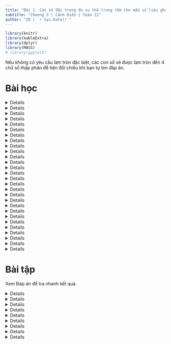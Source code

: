---
title: "Bài 1. Các số đặc trưng đo xu thế trung tâm cho mẫu số liệu ghép nhóm"
subtitle: "Chương 5 | Cánh Diều | Toán 11"
author: "ZO | `r Sys.Date()`"
---

```{r setup, include=FALSE}
library(knitr)
library(kableExtra)
library(dplyr)
library(MASS)
# library(ggplot2)
```

Nếu không có yêu cầu làm tròn đặc biệt, các con số sẽ được làm tròn đến 4 chữ số thập phân để tiện đối chiếu khi bạn tự tìm đáp án. 

# Bài học

<!-- Hoạt động 1 -->

<details>

::: {.content-visible when-format="html"}
<summary class="bai-tap">Hoạt động 1</summary>
:::

::: {.content-visible when-format="pdf"}
\section*{Hoạt động 1}
:::

Trong *Bảng 1*, ta thấy:

- Có 13 ô-tô có độ tuổi dưới 4;
- Có 29 ô-tô có độ tuổi từ 4 đến dưới 8.

Hãy xác định số ô-tô có độ tuổi:

- Từ 8 đến dưới 12;
- Từ 12 đến dưới 16;
- Từ 16 đến dưới 20.

<!-- Khung dữ liệu Hoạt động 1 -->

```{r}
hd1 <- new.env()
hd1$df <- data.frame(
    ` ` = c(1, 2, 3, 4, 5),
    `Nhóm` = c("\\([0;4)\\)", "\\([4;8)\\)", "\\([8;12)\\)", "\\([12;16)\\)", "\\([16;20)\\)"),
    `Mút trái` = seq(0, 16, by = 4),
    `Mút phải` = seq(4, 20, by = 4),
    `Giá trị đại diện` = .5 * (seq(0, 16, by = 4) + seq(4, 20, by = 4)),
    `Tần số` = c(13, 29, 48, 22, 8),
    `Tần số tích lũy` = cumsum(c(13, 29, 48, 22, 8)),
    check.names = FALSE
)
data <- data.frame(hd1$df[, c(-1, -3, -4, -5, -7), drop = FALSE], check.names = FALSE)
data <- rbind(data, c("", "\\(n=120\\)"))
# Chọn định dạng dựa vào output
output_format <- knitr::opts_knit$get("rmarkdown.pandoc.to")
if (output_format == "html") {
    kable(data, format = "html", align = "c", col.names = NA, caption = "Bảng 1") %>%
        kable_styling(bootstrap_options = c("striped", "hover", "condensed"), full_width = FALSE)
} else if (output_format == "latex") {
    kable(data, format = "latex", booktabs = TRUE, align = "c", col.names = NA, escape = FALSE, longtable = TRUE) %>%
        kable_styling(latex_options = c("hold_position", "repeat_header"), full_width = FALSE)
}
```

</details>

<!-- Lời giải Hoạt động 1 -->

<details>

::: {.content-visible when-format="html"}
<summary class="loi-giai">Lời giải Hoạt động 1</summary>
:::

::: {.content-visible when-format="pdf"}
\begin{center}
\textbf{Lời giải}
\end{center}
:::

::: {.callout-note title="Mẹo" collapse="true" appearance="simple" icon="false"}
Bạn có biết? Khi chưa quen với cách lập luận, bắt chước sách giáo khoa là một cách tốt để làm quen với cách trình bày. Khi đã hiểu rõ, bạn có thể tự phát triển cách lập luận của riêng mình.
:::

Từ *Bảng 1*, quan sát theo hàng để đếm số ô-tô trong từng nhóm độ tuổi.

- Có 48 ô-tô có độ tuổi từ 8 đến dưới 12.
- Có 22 ô-tô có độ tuổi từ 12 đến dưới 16.
- Có 8 ô-tô có độ tuổi từ 16 đến dưới 20.

::: {.ket-thuc}
:::

::: {.callout-note title="Nhóm & tần số" collapse="true" appearance="simple" icon="false"}

Việc xác định có 13 ô-tô có độ tuổi dưới 4 cho mình biết rằng nhóm $[0;4)$ có tần số 13.

- **Nhóm**: $[a; b)$, chứa một số giá trị của mẫu số liệu, $a$ là *đầu mút trái*, $b$ là *đầu mút phải*. *Độ dài* nhóm là $b-a$.
- **Tần số**: số giá trị của mẫu số liệu có trong nhóm $[a; b)$.

Biết có 13 ô-tô có độ tuổi dưới 4, nhưng không biết tuổi cụ thể của từng ô-tô. 
:::

::: {.callout-note title="Khám phá" collapse="true" appearance="minimal" icon="false"}
Nhìn vào bảng số liệu, bạn có nhận xét gì về số lượng ô-tô theo từng nhóm độ tuổi?

- Số lượng ô-tô cũ (trên 12 năm) có ít hơn xe mới không?
- Điều này có ý nghĩa gì?
:::

</details>

<!-- Luyện tập 1 -->

<details>

::: {.content-visible when-format="html"}
<summary class="bai-tap">Luyện tập 1</summary>
:::

:::{.content-visible when-format="pdf"}
\section*{Luyện tập 1}
:::

Mẫu số liệu ghép nhóm ở *Bảng 1* có bao nhiêu số liệu? Bao nhiêu nhóm? Tìm tần số của mỗi nhóm.

```{r}
data <- data.frame(hd1$df[, c(-1, -3, -4, -5, -7), drop = FALSE], check.names = FALSE)
data <- rbind(data, c("", "\\(n=120\\)"))
# Chọn định dạng dựa vào output
output_format <- knitr::opts_knit$get("rmarkdown.pandoc.to")
if (output_format == "html") {
    kable(data, format = "html", align = "c", col.names = NA, caption = "Bảng 1") %>%
        kable_styling(bootstrap_options = c("striped", "hover", "condensed"), full_width = FALSE)
} else if (output_format == "latex") {
    kable(data, format = "latex", booktabs = TRUE, align = "c", col.names = NA, escape = FALSE, longtable = TRUE) %>%
        kable_styling(latex_options = c("hold_position", "repeat_header"), full_width = FALSE)
}
```

</details>

<!-- Lời giải Luyện tập 1 -->

<details>

::: {.content-visible when-format="html"}
<summary class="loi-giai">Lời giải Luyện tập 1</summary>
:::

:::{.content-visible when-format="pdf"}
\begin{center}
\textbf{Lời giải}
\end{center}
:::

- Mẫu số liệu ghép nhóm ở *Bảng 1* có 120 số liệu, chính là tổng của cột Tần số. 
- Mẫu số liệu này có 5 nhóm, bao gồm $[0;4)$, $[4;8)$, $[8;12)$, $[12;16)$ và $[16;20)$. Để ngắn gọn, gọi các nhóm này lần lượt là 1, 2, 3, 4 và 5.
- Tần số của các nhóm 1, 2, 3, 4, 5 lần lượt là 13, 29, 48, 22, 8.

::: {.ket-thuc}
:::

</details>

<!-- Hoạt động 2 -->

<details>

::: {.content-visible when-format="html"}
<summary class="bai-tap">Hoạt động 2</summary>
:::

::: {.content-visible when-format="pdf"}
\section*{Hoạt động 2}
:::

Một trường trung học phổ thông chọn 36 học sinh nam của khối lớp 11, đo chiều cao của các bạn học sinh đó và thu được mẫu số liệu sau (đơn vị: cm):

<!-- Dữ liệu Hoạt động 2 -->

```{r, echo = FALSE}
hd2 <- new.env()
# Tạo dữ liệu
hd2$data <- c(160, 161, 161, 162, 162, 162, 163, 163, 163, 164, 164, 164, 164, 165, 165, 165, 165, 165, 166, 166, 166, 166, 167, 167, 168, 168, 168, 168, 169, 169, 170, 171, 171, 172, 172, 174)
data <- matrix(hd2$data, nrow = 3, byrow = TRUE)
# Định dạng số thập phân: thay dấu "." bằng ","
data <- format(data, decimal.mark = ",")
# Bảng
output_format <- knitr::opts_knit$get("rmarkdown.pandoc.to")
if (output_format == "html") {
    kable(data, format = "html", align = "c", col.names = NA) %>%
        kable_styling(bootstrap_options = c("striped", "hover", "condensed"), full_width = FALSE)
} else if (output_format == "latex") {
    kable(data, format = "latex", booktabs = TRUE, align = "c", col.names = NA) %>%
        kable_styling(latex_options = "hold_position")
}
```

Từ mẫu số liệu không ghép nhóm trên, hãy ghép các số liệu thành năm nhóm theo các nửa khoảng có độ dài bằng nhau.

</details>

<!-- Lời giải Hoạt động 2 -->

<details>

::: {.content-visible when-format="html"}
<summary class="loi-giai">Lời giải Hoạt động 2</summary>
:::

::: {.content-visible when-format="pdf"}
\begin{center}
Lời giải
\end{center}
:::

::: {.callout-note title="Nhận thức quan trọng" collapse="true" appearance="simple" icon="false"}
Ở Hoạt động 1, chúng mình làm việc với một bảng tần số ghép nhóm đã có sẵn, nhưng không biết chính xác các số liệu gốc.

Sang Hoạt động 2, tình huống đảo ngược: số liệu cụ thể được cho, nhưng bảng tần số thì chưa có. Nhiệm vụ của chúng mình là ghép các số liệu thành năm nhóm có độ dài bằng nhau.

Điều thú vị là, với hai tiêu chí "số lượng nhóm" và "độ dài nhóm", mình chưa thể xác lập một cách ghép nhóm duy nhất. Vẫn còn nhiều cách khác nhau để chia nhóm, và đây chính là cơ hội để khám phá sâu hơn về về cách tổ chức và sắp xếp số liệu.

> - Hoạt động 1: Có bảng tần số nhưng thiếu số liệu.
> - Hoạt động 2: Có số liệu nhưng cần tự ghép nhóm, và việc ghép nhóm không có duy nhất một cách làm.

:::

Số liệu nhỏ nhất là 160, số liệu lớn nhất là 174, nên miền chứa toàn bộ số liệu là $[160; 174]$. Cần chia miền này thành 5 nhóm có độ dài bằng nhau, nên độ dài mỗi nhóm là
$$
    \frac{174-160}{5}=2,8.
$$

Nhưng nếu chia nhóm theo độ dài 2,8 cm, sẽ gặp các ranh giới thập phân không đẹp: 

::: {.center}
$[160;162,8)$, $[162,8;165,6)$, $[165,6;168,4)$, $[168,4;171,2)$, $[171,2;174]$.
:::

Rõ ràng, các số thập phân như 162,8 rất khó đọc, khó vẽ biểu đồ và không phù hợp với cách làm thống kê trong thực tế.

Số 3 là số nguyên nhỏ nhất gần với 2,8. Nếu chọn độ dài nhóm là 3, miền dữ liệu cần mở rộng ra một chút để bao phủ toàn bộ dữ liệu cũ. Lúc này, nếu vẫn giữ đầu dưới là 160, thì đầu trên là
$$
    160+5\cdot 3 = 175.
$$

Khi đó, các nhóm mới là 

::: {.center}
$[160;163)$, $[163;166)$, $[166;169)$, $[169;172)$, $[172;175)$.
:::

Nhóm cuối, $[172; 175)$, ghi theo dạng nửa khoảng là hợp lý, vì 175 không có trong số liệu gốc.

::: {.ket-thuc}
:::

::: {.callout-note title="Khám phá" collapse="true" appearance="minimal" icon="false"}
Có điều gì ngăn cản mình chọn ghép các số liệu thành năm nhóm sau đây không: 

::: {.center}
$(159;162]$, $(162;165]$, $(165;168]$, $(168;171]$, $(171;174]$;
:::

hoặc

::: {.center}
$[159;162)$, $[162;165)$, $[165;168)$, $[168;171)$, $[171;174]$?
:::

Nếu không, câu hỏi kế tiếp là có bao nhiêu cách ghép nhóm? Cách nào là tốt nhất và dựa trên tiêu chí nào để khẳng định?
:::

</details>

<!-- Luyện tập 2 -->

<details>

::: {.content-visible when-format="html"}
<summary class="bai-tap">Luyện tập 2</summary>
:::

::: {.content-visible when-format="pdf"}
\section*{Luyện tập 2}
:::

Một thư viện thống kê số người đến đọc sách vào buổi tối trong 30 ngày của tháng vừa qua như sau:

```{r, echo=FALSE}
lt2 <- new.env()
# Tạo dữ liệu
lt2$data <- c(85, 81, 65, 58, 47, 30, 51, 92, 85, 42, 55, 37, 31, 82, 63, 33, 44, 93, 77, 57, 44, 74, 63, 67, 46, 73, 52, 53, 47, 35)
data <- matrix(lt2$data, nrow = 3, byrow = TRUE)
# Định dạng số thập phân: thay dấu "." bằng ","
data <- format(data, decimal.mark = ",")
# Bảng
output_format <- knitr::opts_knit$get("rmarkdown.pandoc.to")
if (output_format == "html") {
    kable(data, format = "html", align = "c", col.names = NA) %>%
        kable_styling(bootstrap_options = c("striped", "hover", "condensed"), full_width = FALSE)
} else if (output_format == "latex") {
    kable(data, format = "latex", booktabs = TRUE, align = "c", col.names = NA) %>%
        kable_styling(latex_options = "hold_position")
}
```

Lập bảng tần số ghép nhóm có tám nhóm ứng với tám nửa khoảng sau: $[25; 34)$, $[34; 43)$, $[43; 52)$, $[52; 61)$, $[61; 70)$, $[70; 79)$, $[79 ; 88)$, $[88; 97)$.

</details>

<!-- Lời giải luyện tập 2 -->

<details>

::: {.content-visible when-format="html"}
<summary class="loi-giai">Lời giải Luyện tập 2</summary>
:::

::: {.content-visible when-format="pdf"}
\begin{center}
\textbf{Lời giải}
\end{center}
:::

::: {.callout-note title="Mẹo" collapse="true" appearance="simple" icon="false"}
Sắp xếp số liệu theo thứ tự *tăng dần* giúp mình dễ phân nhóm hơn.
:::

Để đảm bảo phân nhóm chính xác, số liệu nên được sắp xếp theo thứ tự tăng dần. 

<!-- Sắp xếp số liệu tăng dần -->

```{r, echo=FALSE}
data <- format(matrix(sort(lt2$data), nrow = 3, byrow = TRUE))
output_format <- knitr::opts_knit$get("rmarkdown.pandoc.to")
if (output_format == "html") {
    kable(data, format = "html", align = "c", col.names = NA) %>%
        kable_styling(bootstrap_options = c("striped", "hover", "condensed"), full_width = FALSE)
} else if (output_format == "latex") {
    kable(data, format = "latex", booktabs = TRUE, align = "c", col.names = NA, escape = FALSE, longtable = TRUE) %>%
        kable_styling(latex_options = c("hold_position", "repeat_header"), full_width = FALSE)
}
```

Nhìn vào dãy có thứ tự tăng dần, dễ dàng thấy rằng thuộc vào nhóm $[25;34)$ có ba số liệu bao gồm 30; 31; 33. Bảng tần số ghép nhóm được thành lập dựa trên các quan sát như thế cho đến khi duyệt hết số liệu.

<!-- Bảng tần số ghép nhóm -->

```{r, echo = FALSE}
lt2$points <- seq(25, 97, by = 9)
# Các giá trị đại liện
lt2$x <- .5 * (lt2$points[-length(lt2$points)] + lt2$points[-1])
# Tần số
lt2$categories <- cut(lt2$data, lt2$points, right = FALSE)
lt2$f <- as.vector(table(lt2$categories))
# Tần số tích lũy
lt2$cf <- cumsum(lt2$f)
# Khung dữ liệu
lt2$df <- data.frame(
    ` ` = seq(1, length(lt2$points) - 1, by = 1),
    Nhóm = c(paste0("\\(", levels(lt2$categories), "\\)")),
    `Mút trái` = seq(25, 88, by = 9),
    `Mút phải` = seq(34, 97, by = 9),
    `Giá trị đại diện` = lt2$x,
    `Tần số` = lt2$f,
    `Tần số tích lũy` = lt2$cf,
    check.names = FALSE
)

data <- data.frame(lt2$df[, c(-1, -3, -4, -5, -7), drop = FALSE], check.names = FALSE)
data <- rbind(lt2$df[, c(-1, -3, -4, -5, -7), drop = FALSE], c("", "\\(n=30\\)"))
data[] <- lapply(data, function(x) {
    x <- as.character(x) # Đảm bảo x là kiểu character
    x <- gsub(",", ";", x)
})
output_format <- knitr::opts_knit$get("rmarkdown.pandoc.to")
if (output_format == "html") {
    kable(data, format = "html", align = "c", col.names = NA) %>%
        kable_styling(bootstrap_options = c("striped", "hover", "condensed"), full_width = FALSE)
} else if (output_format == "latex") {
    kable(data, format = "latex", booktabs = TRUE, align = "c", col.names = NA, escape = FALSE, longtable = TRUE) %>%
        kable_styling(latex_options = c("hold_position", "repeat_header"), full_width = FALSE)
}
```

::: {.ket-thuc}
:::

</details>

<!-- Hoạt động 3 -->

<details>

::: {.content-visible when-format="html"}
<summary class="bai-tap">Hoạt động 3</summary>
:::

::: {.content-visible when-format="pdf"}
\section*{Hoạt động 3}
:::

Trong *Bảng 4*, có bao nhiêu số liệu với giá trị không vượt quá giá trị đầu mút phải:

::: {.columns}
:::: {.column width="33%"}
a. 163 của nhóm 1?
b. 166 của nhóm 2?
::::
:::: {.column width="33%"}
c. 169 của nhóm 3?
d. 172 của nhóm 4?
::::
:::: {.column width="33%"}
e. 175 của nhóm 5?
::::
:::

```{r, echo = FALSE}
# Các điểm chia
hd2$points <- seq(160, 175, by = 3)
# Các giá trị đại liện
hd2$x <- .5 * (hd2$points[-length(hd2$points)] + hd2$points[-1])
# Tần số
hd2$categories <- cut(hd2$data, hd2$points, right = FALSE)
hd2$f <- as.vector(table(hd2$categories))
# Tần số tích lũy
hd2$cf <- cumsum(hd2$f)
# Khung dữ liệu
hd2$df <- data.frame(
    ` ` = seq(1, length(hd2$points) - 1, by = 1),
    `Nhóm` = c(paste0("\\(", levels(hd2$categories), "\\)")),
    `Mút trái` = hd2$points[-length(hd2$points)],
    `Mút phải` = hd2$points[-1],
    `Giá trị đại diện` = hd2$x,
    `Tần số` = hd2$f,
    `Tần số tích lũy` = hd2$cf,
    check.names = FALSE
)
data <- data.frame(hd2$df[, c(-1, -3, -4, -5, -7), drop = FALSE], check.names = FALSE)
data <- rbind(data, c("", "\\(n=36\\)"))
data[] <- lapply(data, function(x) {
    x <- as.character(x) # Đảm bảo x là kiểu character
    x <- gsub(",", ";", x)
})
output_format <- knitr::opts_knit$get("rmarkdown.pandoc.to")
if (output_format == "html") {
    kable(data, format = "html", align = "c", col.names = NA, caption = "Bảng 4") %>%
        kable_styling(bootstrap_options = c("striped", "hover", "condensed"), full_width = FALSE)
} else if (output_format == "latex") {
    kable(data, format = "latex", booktabs = TRUE, align = "c", col.names = NA, escape = FALSE, longtable = TRUE) %>%
        kable_styling(latex_options = c("hold_position", "repeat_header"), full_width = FALSE)
}
```

</details>

<!-- Lời giải Hoạt động 3 -->

<details>

::: {.content-visible when-format="html"}
<summary class="loi-giai">Lời giải Hoạt động 3</summary>
:::

::: {.content-visible when-format="pdf"}
\begin{center}
\textbf{Lời giải}
\end{center}
:::

a. Nhóm 1, $[160; 163)$, có tần số là 6. Vậy có 6 số liệu không vượt quá 163.
b. Nhóm 2, $[163; 166)$, có tần số là 12. Các số liệu trong nhóm 1 cũng không vượt quá 166. Vậy tổng số là
$$
6+12=18.
$$
c. Tương tự, số số liệu không vượt quá đầu mút phải 169 của nhóm 3 là
$$
6+12+10=28.
$$
d. Số số liệu không vượt quá đầu mút phải 172 của nhóm 4 là
$$
6+12+10+5=33.
$$
e. Số số liệu không vượt quá đầu mút phải 175 của nhóm 5 là
$$
6+12+10+5+3=36.
$$

::: {.ket-thuc}
:::

::: {.callout-note title="Tần số tích lũy" appearance="simple" icon=false collapse=true}
Đáp số câu a cho biết tần số tích lũy của nhóm 1 là $cf_1=6$. Đáp số câu b cho biết tần số tích lũy của nhóm 2 là $cf_2=18$. Đáp số câu e cho biết tần số tích lũy của nhóm 5 là $cf_5=36$.

*Tần số tích lũy* của một nhóm là số số liệu có giá trị nhỏ hơn đầu mút phải của nhóm đó.
:::

</details>

<!-- Luyện tập  3 -->
<details>

::: {.content-visible when-format="html"}
<summary class="bai-tap">Luyện tập 3</summary>
:::

::: {.content-visible when-format="pdf"}
\section*{Luyện tập 3}
:::

Trong bài toán ở Luyện tập 2, lập bảng tần số ghép nhóm bao gồm cả tần số tích lũy có tám nhóm ứng với tám nửa khoång: $[25; 34)$, $[34; 43)$, $[43; 52)$, $[52; 61)$, $[61; 70)$, $[70; 79)$, $[79 ; 88)$, $[88; 97)$.
</details>

<!-- Lời giải Luyện tập 3 -->
<details>
::: {.content-visible when-format="html"}
<summary class="loi-giai">Lời giải Luyện tập 3</summary>
:::

::: {.content-visible when-format="pdf"}
\begin{center}
\textbf{Lời giải}
\end{center}
:::

::: {.callout-note title="Mẹo" collapse="true" appearance="simple" icon="false"}
Có hai cách để tính tần số tích lũy $cf_3$ của nhóm 3.

- Cách 1: $cf_3=n_1+n_2+n_3$, tính tần số tích lũy của nhóm 3 bằng cách cộng tần số của nhóm 1, nhóm 2 và nhóm 3.
- Cách 2: $cf_3=cf_2+n_3$, tính tần số tích lũy của nhóm 3 bằng cách cộng tần số tích lũy của nhóm 2 và tần số của nhóm 3.

Theo bạn, khi nào cách 2 nhanh hơn?
:::

```{r, echo = FALSE}
data <- data.frame(lt2$df[, c(-1, -3, -4, -5), drop = FALSE], check.names = FALSE)
data <- rbind(lt2$df[, c(-1, -3, -4, -5), drop = FALSE], c("", "\\(n=30\\)", ""))
data[] <- lapply(data, function(x) {
    x <- as.character(x) # Đảm bảo x là kiểu character
    x <- gsub(",", ";", x)
})
output_format <- knitr::opts_knit$get("rmarkdown.pandoc.to")
if (output_format == "html") {
    kable(data, format = "html", align = "c", col.names = NA) %>%
        kable_styling(bootstrap_options = c("striped", "hover", "condensed"), full_width = FALSE)
} else if (output_format == "latex") {
    kable(data, format = "latex", booktabs = TRUE, align = "c", col.names = NA, escape = FALSE, longtable = TRUE) %>%
        kable_styling(latex_options = c("hold_position", "repeat_header"), full_width = FALSE)
}
```

::: {.ket-thuc}
:::
</details>

<!-- Hoạt động 4 -->

<details>

::: {.content-visible when-format="html"}
<summary class="bai-tap">Hoạt động 4</summary>
:::

::: {.content-visible when-format="pdf"}
\section*{Hoạt động 4}
:::

Xét mẫu số liệu được cho trong *Bảng 4*.

```{r, echo=FALSE}
data <- data.frame(hd2$df[, c(-1, -3, -4, -5, -7), drop = FALSE], check.names = FALSE)
data <- rbind(data, c("", "\\(n=36\\)"))
data[] <- lapply(data, function(x) {
    x <- as.character(x) # Đảm bảo x là kiểu character
    x <- gsub(",", ";", x)
})
output_format <- knitr::opts_knit$get("rmarkdown.pandoc.to")
if (output_format == "html") {
    kable(data, format = "html", align = "c", col.names = NA, caption = "Bảng 4") %>%
        kable_styling(bootstrap_options = c("striped", "hover", "condensed"), full_width = FALSE)
} else if (output_format == "latex") {
    kable(data, format = "latex", booktabs = TRUE, align = "c", col.names = NA, escape = FALSE, longtable = TRUE) %>%
        kable_styling(latex_options = c("hold_position", "repeat_header"), full_width = FALSE)
}
```

a. Tìm trung điểm $x_1$ của nửa khoảng (tính bằng trung bình cộng của hai đầu mút) ứng với nhóm 1. Ta gọi trung điểm $x_1$ là *giá trị đại diện* của nhóm 1.
b. Bằng cách tương tự, hãy tìm giá trị đại diện của bốn nhóm còn lại. Từ đó, hãy hoàn thiện các số liệu trong *Bảng 7*.
c. Tính giá trị $\overline{x}$ cho bởi công thức sau:
$$
\overline{x} = \frac{n_1x_1+n_2x_2+\cdots+n_5x_5}{n}.
$$
Giá trị $\overline{x}$ được gọi là *số trung bình cộng* của muẫ số liệu đã cho.

<!-- Bảng 7 -->

```{r, echo=FALSE}
data <- data.frame(hd2$df["Nhóm"], `Giá trị đại diện`=c("\\(x_1=?\\)", "\\(x_2=?\\)", "\\(x_3=?\\)", "\\(x_4=?\\)", "\\(x_5=?\\)"), `Tần số`=c("\\(n_1=?\\)", "\\(n_2=?\\)", "\\(n_3=?\\)","\\(n_4=?\\)", "\\(n_5=?\\)"), check.names = FALSE)
data <- rbind(data, c("", "", "\\(n=36\\)"))
# Đổi dấu phẩy trong nhóm thành dấu chấm phẩy
data[] <- lapply(data, function(x) {
    x <- as.character(x) # Đảm bảo x là kiểu character
    x <- gsub(",", ";", x)
})
output_format <- knitr::opts_knit$get("rmarkdown.pandoc.to")
if (output_format == "html") {
    kable(data, format = "html", align = "c", col.names = NA, caption = "Bảng 7") %>%
        kable_styling(bootstrap_options = c("striped", "hover", "condensed"), full_width = FALSE)
} else if (output_format == "latex") {
    kable(data, format = "latex", booktabs = TRUE, align = "c", col.names = NA, escape = FALSE, longtable = TRUE) %>%
        kable_styling(latex_options = c("hold_position", "repeat_header"), full_width = FALSE)
}
```

</details>

<!-- LLời giải Hoạt động 4 -->

<details>

::: {.content-visible when-format="html"}
<summary class="loi-giai">Lời giải Hoạt động 4</summary>
:::

::: {.content-visible when-format="pdf"}
\begin{center}
\textbf{Lời giải}
\end{center}
:::

a. Giá trị đại diện của nhóm 1, $[160; 163)$, là
    $$
        x_1=\frac{160+163}{2}=161,5 \text{ (cm)}.
    $$

b. Tương tự, giá trị đại diện cho các nhóm còn lại được tính như dưới đây.
    - Nhóm 2, $[163; 166)$: $x_2=\frac{163+166}{2}=164,5$ (cm).
    - Nhóm 3, $[166; 169)$: $x_3=\frac{166+169}{2}=167,5$ (cm).
    - Nhóm 4, $[169; 172)$: $x_4=\frac{169+172}{2}=170,5$ (cm).
    - Nhóm 5, $[172; 175)$: $x_5=\frac{172+175}{2}=173,5$ (cm).

c. Từ *Bảng 4* và các giá trị đại diện vừa tính, *Bảng 7* được hoàn thiện như dưới đây.

```{r, echo=FALSE}
data <- data.frame(hd2$df[, c(-1, -3, -4, -7), drop = FALSE], check.names = FALSE)
# Tạo chỉ mục tự động
if (nrow(data) >0) {
index <- 1:nrow(data)
data$`Giá trị đại diện` <- paste0("\\(x_", index, "=", data$`Giá trị đại diện`, "\\)")
data$`Tần số` <- paste0("\\(n_", index, "=", data$`Tần số`, "\\)")
} else {
    stop("Dữ liệu df trống hoặc không hợp lệ")
}
data <- rbind(data, c("", "", "\\(n=36\\)"))
data[] <- lapply(data, function(x) {
    x <- as.character(x) # Đảm bảo x là kiểu character
    x <- gsub(",", "TEMP_MARKER", x) # Đổi dấu ',' thành ký hiệu tạm
    x <- gsub("\\.", ",", x) # Đổi dấu '.' thành ','
    gsub("TEMP_MARKER", ";", x) # Đổi ký hiệu tạm thành ';'
})
output_format <- knitr::opts_knit$get("rmarkdown.pandoc.to")
if (output_format == "html") {
    kable(data, format = "html", align = "c", col.names = NA) %>%
        kable_styling(bootstrap_options = c("striped", "hover", "condensed"), full_width = FALSE)
} else if (output_format == "latex") {
    kable(data, format = "latex", booktabs = TRUE, align = "c", col.names = NA, escape = FALSE, longtable = TRUE) %>%
        kable_styling(latex_options = c("hold_position", "repeat_header"), full_width = FALSE)
}
```

<!-- Trung bình -->

```{r}
# Kích thước mẫu
hd2$n <- length(hd2$data)
hd2$barx <- fractions(sum(hd2$df$`Giá trị đại diện` * hd2$df$`Tần số`) / sum(hd2$df$`Tần số`))
```

Số trung bình cộng của mẫu số liệu là
    \begin{align*}
        \overline{x} 
            & = \frac{1}{36}(6\cdot 161,5+12\cdot 164,5+10\cdot 167,5+5\cdot170,5+3\cdot 173,5) \\
            & = \frac{1997}{12} \\
            & \approx `r format(round(as.numeric(hd2$barx), 4), decimal.mark = ",")` \text{ (cm)}.
    \end{align*}

::: {.ket-thuc}
:::

</details>

<!-- Luyện tập 4 -->

<details>

::: {.content-visible when-format="html"}
<summary class="bai-tap">Luyện tập 4</summary>
:::

::: {.content-visible when-format="pdf"}
\section*{Luyện tập 4}
:::

Xác định số trung bình cộng của mẫu số liệu ghép nhóm trong bài toán ở Luyện tập 2.

</details>

<!-- Lời giải Luyện tập 4 -->

<details>

::: {.content-visible when-format="html"}
<summary class="loi-giai">Lời giải Luyện tập 4</summary>
:::

::: {.content-visible when-format="pdf"}
\begin{center}
\textbf{Lời giải}
\end{center}
:::

Bảng tần số ghép nhóm và giá trị đại diện của mẫu số liệu trong bài toán ở Luyện tập 2 được cho trong bảng dưới đây.

```{r, echo = FALSE}
data <- data.frame(lt2$df[, c(-1, -3, -4, -7), drop = FALSE], check.names = FALSE)
data <- rbind(data, c("", "", "\\(n=30\\)"))
data[] <- lapply(data, function(x) {
    x <- as.character(x) # Đảm bảo x là kiểu character
    x <- gsub(",", "TEMP_MARKER", x) # Đổi dấu ',' thành ký hiệu tạm
    x <- gsub("\\.", ",", x) # Đổi dấu '.' thành ','
    gsub("TEMP_MARKER", ";", x) # Đổi ký hiệu tạm thành ';'
})
output_format <- knitr::opts_knit$get("rmarkdown.pandoc.to")
if (output_format == "html") {
    kable(data, format = "html", align = "c", col.names = NA) %>%
        kable_styling(bootstrap_options = c("striped", "hover", "condensed"), full_width = FALSE)
} else if (output_format == "latex") {
    kable(data, format = "latex", booktabs = TRUE, align = "c", col.names = NA, escape = FALSE, longtable = TRUE) %>%
        kable_styling(latex_options = c("hold_position", "repeat_header"), full_width = FALSE)
}
```

```{r}
lt2$n <- length(lt2$data)
lt2$barx <- fractions(sum(lt2$df$`Giá trị đại diện` * lt2$df$`Tần số`) / sum(lt2$df$`Tần số`))
```

Trung bình cộng là
\begin{align*}
    \overline{x}
        & = \frac{1}{30}(3\cdot 29,5 + 3\cdot 38,5 + 6\cdot 47,5 + 5\cdot 56,5 + 4\cdot 65,5 + 3\cdot 74,5 + 4\cdot 83,5 + 2\cdot 92,5) \\
        & = \frac{296}{5} \\
        & = `r format(round(as.numeric(lt2$barx), 4), decimal.mark = ",")` \text{ (người)}.
\end{align*}

::: {.ket-thuc}
:::

</details>

<!-- Hoạt động 5 -->

<details>

::: {.content-visible when-format="html"}
<summary class="bai-tap">Hoạt động 5</summary>
:::

::: {.content-visible when-format="pdf"}
\section*{Hoạt động 5}
:::

Trong phòng thí nghiệm, người ta chia 99 mẫu vật thành năm nhóm căn cứ trên khối lượng của chúng (đơn vị: g) và lập bảng tần số ghép nhóm bao gồm cả tần số tích luỹ như *Bảng 10*.

a. Nhóm 3 là nhóm đầu tiên có tần số tích luỹ
lớn hơn hoặc bằng 
$$
    \frac{n}{2}=\frac{99}{2}=49,5 \text{ có đúng không?}
$$
b. Tìm đầu mút trái $r$, độ dài $d$, tần số $n_3$ của nhóm 3 và tần số tích lũy $cf_2$ của nhóm 2.
c. Tính giá trị $M_e$ theo công thức sau:
$$
    M_e = r + \left (\frac{49,5-cf_2}{n_3}\right)\cdot d.
$$
Giá trị $M_e$ được gọi là *trung vị* của mẫu số liệu ghép nhóm đã cho.

```{r}
hd5 <- new.env()
hd5$df <- data.frame(
    ` ` = c(1, 2, 3, 4, 5),
    `Nhóm` = c("\\([27,5;32,5)\\)", "\\([32,5;37,5)\\)", "\\([37,5;42,5)\\)", "\\([42,5;47,5)\\)", "\\([47,5;52,5)\\)"),
    `Mút trái` = seq(27.5, 47.5, by = 5),
    `Mút phải` = seq(32.5, 52.5, by = 5),
    `Giá trị đại diện` = .5 * (seq(27.5, 47.5, by = 5) + seq(32.5, 52.5, by = 5)),
    `Tần số` = c(16, 24, 20, 30, 9),
    `Tần số tích lũy` = cumsum(c(16, 24, 20, 30, 9)),
    check.names = FALSE
)
data <- data.frame(hd5$df[, c(-1, -3, -4, -5), drop = FALSE], check.names = FALSE)
data <- rbind(data, c("", "\\(n=99\\)", ""))
output_format <- knitr::opts_knit$get("rmarkdown.pandoc.to")
if (output_format == "html") {
    kable(data, format = "html", align = "c", col.names = NA, caption = "Bảng 10") %>%
        kable_styling(bootstrap_options = c("striped", "hover", "condensed"), full_width = FALSE)
} else if (output_format == "latex") {
    kable(data, format = "latex", booktabs = TRUE, align = "c", col.names = NA, escape = FALSE, longtable = TRUE) %>%
        kable_styling(latex_options = c("hold_position", "repeat_header"), full_width = FALSE)
}
```

</details>

<!-- Lời giải Hoạt động 5 -->

<details>

::: {.content-visible when-format="html"}
<summary class="loi-giai">Lời giải Hoạt động 5</summary>
:::

::: {.content-visible when-format="pdf"}
\begin{center}
\textbf{Lời giải}
\end{center}
:::

a. Vì $cf_2=40 <\frac{n}{2}=\frac{99}{2}= 49,5 < cf_3=60$, nên khẳng định nhóm 3 là nhóm đầu tiên có tần số tích lũy lớn hơn hoặc bằng 49,5 là đúng.

b. Nhóm 3, $[37,5;42,5)$, có đầu mút trái $r=37,5$, độ dài $d=42,5-37,5=5$, tần số $n_3=20$. Tần số tích lũy của nhóm 2 là $cf_2=40$.

c. Giá trị $M_e$ theo công thức là
\begin{align*}
    M_e
        & = r + \left (\frac{49,5-cf_2}{n_3}\right)\cdot d \\
        & = 37,5 + \left(\frac{49,5-40}{20}\right)\cdot 5 \\
        & = 39,875 \text{ (g)}.
\end{align*}

::: {.ket-thuc}
:::

</details>

<!-- Luyện tập 5 -->

<details>

::: {.content-visible when-format="html"}
<summary class="bai-tap">Luyện tập 5</summary>
:::

::: {.content-visible when-format="pdf"}
\section*{Luyện tập 5}
:::

Xác định trung vị của mẫu số liệu ghép nhóm ở *Bảng 1*.

</details>

<!-- Lời giải Luyện tập 5 -->

<details>

::: {.content-visible when-format="html"}
<summary class="loi-giai">Lời giải Luyện tập 5</summary>
:::

::: {.content-visible when-format="pdf"}
\begin{center}
    \textbf{Lời giải}
\end{center}
:::

Thêm vào *Bảng 1* cột tần số tích lũy để thu được bảng dưới đây.

```{r}
data <- data.frame(hd1$df[, c(-1, -3, -4, -5), drop = FALSE], check.names = FALSE)
data <- rbind(data, c("", "\\(n=120\\)", ""))
output_format <- knitr::opts_knit$get("rmarkdown.pandoc.to")
if (output_format == "html") {
    kable(data, format = "html", align = "c", col.names = NA) %>%
        kable_styling(bootstrap_options = c("striped", "hover", "condensed"), full_width = FALSE)
} else if (output_format == "latex") {
    kable(data, format = "latex", booktabs = TRUE, align = "c", col.names = NA, escape = FALSE, longtable = TRUE) %>%
        kable_styling(latex_options = c("hold_position", "repeat_header"), full_width = FALSE)
}
```

Vì 
$$
    cf_2 = 42 < \frac{n}{2} = \frac{120}{2} = 60 < cf_3 = 90, 
$$
nên nhóm 3, $[8;12)$, là nhóm đầu tiên có tần số tích lũy lớn hơn hoặc bằng 60. Nóm này có đầu mút trái $r=8$, độ dài $d=4$, tần số $n_3=48$ và nhóm 2 có tần số tích lũy $cf_2 = 42$.

<!--  Trung vị -->

```{r, echo = FALSE}
# Kích thước mẫu
hd1$n <- sum(hd1$df$`Tần số`)
# Tìm nhóm trung vị
hd1$k <- which(hd1$df$`Tần số tích lũy` >= hd1$n / 2)[1] # Tìm chỉ mục (vị trí hàng) đầu tiên ([1]) trong hd1$df sao cho giá trị của cột "Tần số tích lũy" lớn hơn hoặc bằng hd1$n / 2, rồi lưu vào hd1$k.
# Mút trái nhóm trung vị
hd1$r <- hd1$df$`Mút trái`[hd1$k]
# Độ rộng nhóm
hd1$d <- hd1$df$`Mút phải`[hd1$k] - hd1$df$`Mút trái`[hd1$k]
# Tính trung vị
hd1$me <- fractions(hd1$r + ((hd1$n / 2 - ifelse(hd1$k > 1, hd1$df$`Tần số tích lũy`[hd1$k - 1], 0)) / hd1$df$`Tần số`[hd1$k]) * hd1$d)
```

Trung vị của mẫu số liệu là

\begin{align*}
    M_e
        & = r + \left ( \frac{\frac{n}{2} - cf_2}{n_3} \right )\cdot d \\
        & = 8 + \left (\frac{60 - 42}{48}\right)\cdot 4 \\
        & = \frac{19}{2} \\
        & = `r format(round(as.numeric(hd1$me), 4), decimal.mark = ",")` \text{ (năm)}.
\end{align*}

::: {.ket-thuc}
:::

</details>

<!-- Hoạt động 6 -->

<details>

::: {.content-visible when-format="html"}
<summary class="bai-tap">Hoạt động 6</summary>
:::

::: {.content-visible when-format="pdf"}
\section*{Hoạt động 6}
:::

Giáo viên chủ nhiệm chia thời gian sử dụng Internet trong một ngày của 40 học sinh thành năm nhóm (đơn vị: phút) và lập bảng tần số ghép nhóm bao gồm cả tần số tích lũy như *Bảng 12.*

a. Tìm trung vị $M_e$ của mẫu số liệu ghép nhóm đó. Trung vị $M_e$ còn gọi là tứ phân vị thứ hai $Q_2$ của mẫu số liệu trên.

b. Nhóm 2 là nhóm đầu tiên có tần số tích lũy lớn hơn hoặc bằng 
$$
    \frac{n}{4} = \frac{40}{4} = 10 \text{ có đúng không?}
$$
Tìm đầu mút trái $s$, độ dài $h$, tần số $n_2$ của nhóm 2 và tần số tích lũy $cf_1$ của nhóm 1. Sau đó, hãy tính giá trị $Q_1$ theo công thức sau:
$$
    Q_1 = s + \left (\frac{10-cf_1}{n_2}\right)\cdot h.
$$
Giá trị nói trên được gọi là *tứ phân vị thứ nhất* $Q_1$ của mẫu số liệu đã cho.

c. Nhóm 3 là nhóm đầu tiên có tần số tích lũy lớn hơn hoặc bằng 
$$
    \frac{3n}{4} = \frac{3\cdot 40}{4} = 30 \text{ có đúng không?}
$$
Tìm đầu mút trái $t$, độ dài $l$, tần số $n_3$ của nhóm 3 và tần số tích lũy $cf_2$ của nhóm 2. Sau đó, hãy tính giá trị $Q_3$ theo công thức sau:
$$
    Q_3 = t + \left (\frac{30-cf_2}{n_3}\right)\cdot l.
$$
Giá trị nói trên được gọi là *tứ phân vị thứ ba* $Q_3$ của mẫu số liệu đã cho.

<!-- Khung dữ liệu Hoạt động 6 -->

```{r}
hd6 <- new.env()
hd6$df <- data.frame(
    ` ` = c(1, 2, 3, 4, 5),
    `Nhóm` = c("\\([0;60)\\)", "\\([60;120)\\)", "\\([120;180)\\)", "\\([180;240)\\)", "\\([240;300)\\)"),
    `Mút trái` = seq(0, 240, by = 60),
    `Mút phải` = seq(60, 300, by = 60),
    `Giá trị đại diện` = .5 * (seq(0, 240, by = 60) + seq(60, 300, by = 60)),
    `Tần số` = c(6, 13, 13, 6, 2),
    `Tần số tích lũy` = cumsum(c(6, 13, 13, 6, 2)),
    check.names = FALSE
)
data <- data.frame(hd6$df[, c(-1, -3, -4, -5), drop = FALSE], check.names = FALSE)
data <- rbind(data, c("", "\\(n=40\\)", ""))
output_format <- knitr::opts_knit$get("rmarkdown.pandoc.to")
if (output_format == "html") {
    kable(data, format = "html", align = "c", col.names = NA, caption = "Bảng 12") %>%
        kable_styling(bootstrap_options = c("striped", "hover", "condensed"), full_width = FALSE)
} else if (output_format == "latex") {
    kable(data, format = "latex", booktabs = TRUE, align = "c", col.names = NA, escape = FALSE, longtable = TRUE) %>%
        kable_styling(latex_options = c("hold_position", "repeat_header"), full_width = FALSE)
}
```

</details>

<!-- Lời giải Hoạt động 6 -->

<details>

::: {.content-visible when-format="html"}
<summary class="loi-giai">Lời giải Hoạt động 6</summary>
:::

::: {.content-visible when-format="pdf"}
\begin{center}
\textbf{Lời giải}
\end{center}
:::
a. Quan sát từ cột Tần số tích lũy, 
$$
    cf_2 = 19 < \frac{n}{2} = \frac{40}{2} = 20 < cf_3 = 32,
$$
suy ra nhóm 3, $[120; 180)$, là nhóm đầu tiên có tần số tích lũy lớn hơn 20. Nhóm này có đầu mút trái $r=120$, độ dài $d=60$, tần số $n_3=13$ và nhóm 2 có tần số tích lũy $cf_2 = 19$. Trung vị $M_e$ hay tứ phân vị thứ hai $Q_2$ là

<!-- Trung vị Hoạt động 6 -->

```{r, echo = FALSE}
hd6$n <- sum(hd6$df$`Tần số`)
hd6$k <- which(hd6$df$`Tần số tích lũy` >= hd6$n / 2)[1] 
hd6$r <- hd6$df$`Mút trái`[hd6$k]
hd6$d <- hd6$df$`Mút phải`[hd6$k] - hd6$df$`Mút trái`[hd6$k]
# Tính trung vị
hd6$me <- fractions(hd6$r + ((hd6$n / 2 - ifelse(hd6$k > 1, hd6$df$`Tần số tích lũy`[hd6$k - 1], 0)) / hd6$df$`Tần số`[hd6$k]) * hd6$d)
# hd6$me
```

\begin{align*}
    M_e = Q_2
        & = r + \left( \frac{\frac{n}{2} - cf_2}{n_3}\right)\cdot d \\
        & = 120 + \left( \frac{20-19}{13}\right)\cdot 60 \\
        & = \frac{1620}{13} \\
        & = `r format(round(as.numeric(hd6$me), 4), decimal.mark = ",")` \text{ (phút).}
\end{align*}

b. Quan sát từ cột Tần số tích lũy, 
$$
    cf_1 = 6 < \frac{n}{4} = \frac{40}{4} = 10 < cf_2 = 19,
$$
nên khẳng định nhóm 2 là nhóm đầu tiên có tần số tích lũy lớn hơn hoặc bằng 10 là khẳng định đúng. Nhóm 2, $[60; 120)$, có đầu mút trái $s=60$, độ dài $h=60$, tần số $n_2=13$ và nhóm 1 có tần số tích lũy $cf_1 = 6$. Tứ phân vị thứ nhất là

<!-- Tứ phân vị thứ nhất Q1 Hoạt động 6-->

```{r}
# Tìm nhóm tứ phân vị thứ nhất
hd6$p <- which(hd6$df$`Tần số tích lũy` >= hd6$n / 4)[1]
# Mút trái nhóm tứ phân vị thứ nhất
hd6$s <- hd6$df$`Mút trái`[hd6$p]
# Độ rộng nhóm tứ phân vị thứ nhất
hd6$h <- hd6$df$`Mút phải`[hd6$p] - hd6$df$`Mút trái`[hd6$p]
# Tính tứ phân vị thứ nhất
hd6$q1 <- fractions(hd6$s + ((hd6$n / 4 - ifelse(hd6$p > 1, hd6$df$`Tần số tích lũy`[hd6$p - 1], 0)) / hd6$df$`Tần số`[hd6$p]) * hd6$h)
# hd6$q1
```

\begin{align*}
    Q_1 
        & = s + \left (\frac{10-cf_1}{n_2}\right)\cdot h \\
        & = 60 + \left(\frac{10-6}{13}\right)\cdot 60 \\
        & = \frac{1020}{13} \\
        & = `r format(round(as.numeric(hd6$q1), 4), decimal.mark = ",")` \text{ (phút).}
\end{align*}

c. Quan sát từ cột Tần số tích lũy, 
$$
    cf_2 = 19 < \frac{n}{4} = \frac{3\cdot 40}{4} = 30 < cf_3 = 32,
$$
nên khẳng định nhóm 3 là nhóm đầu tiên có tần số tích lũy lớn hơn hoặc bằng 30 là khẳng định đúng. Nhóm 3, $[120;180)$, có đầu mút trái $t=120$, độ dài $l=60$, tần số $n_3=13$ và nhóm 2 có tần số tích lũy $cf_2 = 19$. Tứ phân vị thứ ba là 

<!-- Tứ phân vị thứ nhất Q3 Hoạt động 6-->

```{r, echo = FALSE}
# Tìm nhóm tứ phân vị thứ ba
hd6$q <- which(hd6$df$`Tần số tích lũy` >= (3 * hd6$n) / 4)[1]
# Mút trái nhóm tứ phân vị thứ ba
hd6$t <- hd6$df$`Mút trái`[hd6$q]
# Độ rộng nhóm tứ phân vị thứ ba
hd6$l <- hd6$df$`Mút phải`[hd6$q] - hd6$df$`Mút trái`[hd6$q]
# Tính tứ phân vị thứ ba
hd6$q3 <- fractions(hd6$t + (((3 * hd6$n) / 4 - ifelse(hd6$q > 1, hd6$df$`Tần số tích lũy`[hd6$q - 1], 0)) / hd6$df$`Tần số`[hd6$q]) * hd6$h)
# hd6$q3
```

\begin{align*}
    Q_3 
        & = t + \left (\frac{30-cf_2}{n_3}\right)\cdot l \\
        & = 120 + \left(\frac{30-19}{13}\right)\cdot 60 \\
        & = \frac{2220}{13} \\
        & = `r format(round(as.numeric(hd6$q3), 4), decimal.mark = ",")` \text{ (phút).}
\end{align*}

::: {.ket-thuc}
:::

</details>

<!-- Luyện tập 6 -->

<details>

::: {.content-visible when-format="html"}
<summary class="bai-tap">Luyện tập 6</summary>
:::

::: {.content-visible when-format="pdf"}
\section*{Luyện tập 6}
:::

Tìm tứ phân vị của mẫu số liệu trong *Bảng 1* (làm tròn các kết quả đến hàng phần mười).

</details>

<!-- Lời giải Luyện tập 6 -->

<details>

::: {.content-visible when-format="html"}
<summary class="loi-giai">Lời giải Luyện tập 6</summary>
:::

::: {.content-visible when-format="pdf"}
\begin{center}
\textbf{Lời giải}
\end{center}
:::

*Bảng 1* thêm vào cột Tần số tích lũy được trình bày như dưới đây.

```{r}
data <- data.frame(hd1$df[, c(-1, -3, -4, -5), drop = FALSE], check.names = FALSE)
data <- rbind(data, c("", "\\(n=120\\)", ""))
output_format <- knitr::opts_knit$get("rmarkdown.pandoc.to")
if (output_format == "html") {
    kable(data, format = "html", align = "c", col.names = NA) %>%
        kable_styling(bootstrap_options = c("striped", "hover", "condensed"), full_width = FALSE)
} else if (output_format == "latex") {
    kable(data, format = "latex", booktabs = TRUE, align = "c", col.names = NA, escape = FALSE, longtable = TRUE) %>%
        kable_styling(latex_options = c("hold_position", "repeat_header"), full_width = FALSE)
}
```

<!-- Tứ phân vị thứ nhất Q1 -->

- Quan sát từ cột Tần số tích lũy, 
$$
    cf_1 = 13 < \frac{n}{4} = \frac{120}{4} = 30 < cf_2 = 42,
$$
nên nhóm 2 là nhóm đầu tiên có tần số tích lũy lớn hơn 30. Nhóm 2, $[4; 8)$, có đầu mút trái $s=4$, độ dài $h=4$, tần số $n_2=29$ và nhóm 1 có tần số tích lũy $cf_1 = 13$. Tứ phân vị thứ nhất là 

```{r}
# Tìm nhóm tứ phân vị thứ nhất
hd1$p <- which(hd1$df$`Tần số tích lũy` >= hd1$n / 4)[1]
# Mút trái nhóm tứ phân vị thứ nhất
hd1$s <- hd1$df$`Mút trái`[hd1$p]
# Độ rộng nhóm tứ phân vị thứ nhất
hd1$h <- hd1$df$`Mút phải`[hd1$p] - hd1$df$`Mút trái`[hd1$p]
# Tính tứ phân vị thứ nhất
hd1$q1 <- fractions(hd1$s + ((hd1$n / 4 - ifelse(hd1$p > 1, hd1$df$`Tần số tích lũy`[hd1$p - 1], 0)) / hd1$df$`Tần số`[hd1$p]) * hd1$h)
# hd1$q1
```

\begin{align*}
    Q_1 
        & = 4 + \left (\frac{30-13}{29}\right)\cdot 4 \\
        & = \frac{184}{29} \\
        & \approx `r format(round(as.numeric(hd1$q1), 0), decimal.mark = ",")` \text{ (năm).}
\end{align*}

- Quan sát từ cột Tần số tích lũy, 
$$
    cf_2 = 42 < \frac{n}{2} = \frac{120}{2} = 60 < cf_3 = 90,
$$
rút ra nhóm 3 là nhóm đầu tiên có tần số tích lũy lớn hơn 60. Nhóm 3, $[8; 12)$, có đầu mút trái $r=8$, độ dài $d=4$, tần số $n_3=48$ và nhóm 2 có tần số tích lũy $cf_2 = 42$. Tứ phân vị thứ hai là

<!-- Trung vị Hoạt động 6 -->

```{r, echo = FALSE}
hd1$n <- sum(hd1$df$`Tần số`)
hd1$k <- which(hd1$df$`Tần số tích lũy` >= hd1$n / 2)[1] 
hd1$r <- hd1$df$`Mút trái`[hd1$k]
hd1$d <- hd1$df$`Mút phải`[hd1$k] - hd1$df$`Mút trái`[hd1$k]
# Tính trung vị
hd1$me <- fractions(hd1$r + ((hd1$n / 2 - ifelse(hd1$k > 1, hd1$df$`Tần số tích lũy`[hd1$k - 1], 0)) / hd1$df$`Tần số`[hd1$k]) * hd1$d)
# hd1$me
```

\begin{align*}
    Q_2
        & = 8 + \left( \frac{60-42}{48}\right)\cdot 4 \\
        & = \frac{19}{2} \\
        & \approx `r format(round(as.numeric(hd1$me), 0), decimal.mark = ",")` \text{ (năm).}
\end{align*}

- Quan sát từ cột Tần số tích lũy, 
$$
    cf_2=42 < \frac{n}{4} = \frac{3\cdot 120}{4} = 90 = cf_3,
$$
nên nhóm 3, $[8;12)$, là nhóm đầu tiên có tần số tích lũy bằng 90. Tứ phân vị thứ ba là

<!-- Tứ phân vị thứ nhất Q3 Luyện tập 6 -->

```{r, echo = FALSE}
# Tìm nhóm tứ phân vị thứ ba
hd1$q <- which(hd1$df$`Tần số tích lũy` >= (3 * hd1$n) / 4)[1]
# Mút trái nhóm tứ phân vị thứ ba
hd1$t <- hd1$df$`Mút trái`[hd1$q]
# Độ rộng nhóm tứ phân vị thứ ba
hd1$l <- hd1$df$`Mút phải`[hd1$q] - hd1$df$`Mút trái`[hd1$q]
# Tính tứ phân vị thứ ba
hd1$q3 <- fractions(hd1$t + (((3 * hd1$n) / 4 - ifelse(hd1$q > 1, hd1$df$`Tần số tích lũy`[hd1$q - 1], 0)) / hd1$df$`Tần số`[hd1$q]) * hd1$h)
# hd1$q3
```
 
\begin{align*}
    Q_3
        & = 8 + \left(\frac{90-42}{48}\right)\cdot 4 \\
        & = `r format(round(as.numeric(hd1$q3), 0), decimal.mark = ",")` \text{ (năm).}
\end{align*} 

::: {.ket-thuc}
:::

</details>

<!-- Hoạt động 7 -->

<details>

::: {.content-visible when-format="html"}
<summary class="bai-tap">Hoạt động 7</summary>
:::

::: {.content-visible when-format="pdf"}
\section*{Hoạt động 7}
:::

Quan sát bảng tần số ghép nhóm bao gồm cả tần số tích luỹ ở *Ví dụ 6* và cho biết:

a. Nhóm nào có tần số lớn nhất;
b. Đầu mút trái và độ dài của nhóm có tần số lớn nhất bằng bao nhiêu.

</details>

<!-- Lời giải Hoạt động 7 -->

<details>

::: {.content-visible when-format="html"}
<summary class="loi-giai">Lời giải Hoạt động 7</summary>
:::

::: {.content-visible when-format="pdf"}
\begin{center}
\textbf{Lời giải}
\end{center}
:::

Bảng tần số ghép nhóm bao gồm cả tần số tích luỹ ở *Ví dụ 6* được trình bày như dưới đây.

```{r}
hd7 <- new.env()
hd7$df <- data.frame(
    ` ` = c(1, 2, 3, 4, 5, 6),
    `Nhóm` = c("\\([30;40)\\)", "\\([40;50)\\)", "\\([50;60)\\)", "\\([60;70)\\)", "\\([70;80)\\)", "\\([80;90)\\)"),
    `Mút trái` = seq(30, 80, by = 10),
    `Mút phải` = seq(40, 90, by = 10),
    `Giá trị đại diện` = .5 * (seq(30, 80, by = 10) + seq(40, 90, by = 10)),
    `Tần số` = c(2, 10, 16, 8, 2, 2),
    `Tần số tích lũy` = cumsum(c(2, 10, 16, 8, 2, 2)),
    check.names = FALSE
)
data <- data.frame(hd7$df[, c(-1, -3, -4, -5), drop = FALSE], check.names = FALSE)
data <- rbind(data, c("", "\\(n=40\\)", ""))
output_format <- knitr::opts_knit$get("rmarkdown.pandoc.to")
if (output_format == "html") {
    kable(data, format = "html", align = "c", col.names = NA, caption = "Bảng 15") %>%
        kable_styling(bootstrap_options = c("striped", "hover", "condensed"), full_width = FALSE)
} else if (output_format == "latex") {
    kable(data, format = "latex", booktabs = TRUE, align = "c", col.names = NA, escape = FALSE, longtable = TRUE) %>%
        kable_styling(latex_options = c("hold_position", "repeat_header"), full_width = FALSE)
}
```

a. Nhóm 3, $[50; 60)$, có tần số lớn nhất 16.
b. Nhóm 3 có dầu mút trái 50 và độ dài 10.

</details>

<!-- Luyện tập 7 -->

<details>

::: {.content-visible when-format="html"}
<summary class="bai-tap">Luyện tập 7</summary>
:::

::: {.content-visible when-format="pdf"}
\section*{Luyện tập 7}
:::

Tìm mốt của mẫu số liệu trong *Ví dụ 6* (làm tròn các kết quả đến hàng
phần mười). 

</details>

<!-- Lời giải Luyện tập 7 -->

<details>

::: {.content-visible when-format="html"}
<summary class="loi-giai">Lời giải Luyện tập 7</summary>
:::

::: {.content-visible when-format="pdf"}
\begin{center}
\textbf{Lời giải}
\end{center}
:::

Bảng tần số ghép nhóm của mẫu số liệu *Ví dụ 6* được trình bày dưới đây.

```{r}
hd7 <- new.env()
hd7$df <- data.frame(
    ` ` = c(1, 2, 3, 4, 5, 6),
    `Nhóm` = c("\\([30;40)\\)", "\\([40;50)\\)", "\\([50;60)\\)", "\\([60;70)\\)", "\\([70;80)\\)", "\\([80;90)\\)"),
    `Mút trái` = seq(30, 80, by = 10),
    `Mút phải` = seq(40, 90, by = 10),
    `Giá trị đại diện` = .5 * (seq(30, 80, by = 10) + seq(40, 90, by = 10)),
    `Tần số` = c(2, 10, 16, 8, 2, 2),
    `Tần số tích lũy` = cumsum(c(2, 10, 16, 8, 2, 2)),
    check.names = FALSE
)
data <- data.frame(hd7$df[, c(-1, -3, -4, -5, -7), drop = FALSE], check.names = FALSE)
data <- rbind(data, c("", "\\(n=40\\)"))
output_format <- knitr::opts_knit$get("rmarkdown.pandoc.to")
if (output_format == "html") {
    kable(data, format = "html", align = "c", col.names = NA) %>%
        kable_styling(bootstrap_options = c("striped", "hover", "condensed"), full_width = FALSE)
} else if (output_format == "latex") {
    kable(data, format = "latex", booktabs = TRUE, align = "c", col.names = NA, escape = FALSE, longtable = TRUE) %>%
        kable_styling(latex_options = c("hold_position", "repeat_header"), full_width = FALSE)
}
```

Quan sát cột Tần số, nhóm 3, $[50;60)$, là nhóm có tần số lớn nhất $n_3=16$, có đầu mút trái $u=50$ và độ dài $g=10$. Nhóm 2 có tần số $n_2=10$ và nhóm 4 có tần số $n_4=8$. Mốt là

<!-- Mốt -->

```{r}
# Tìm nhóm có tần số lớn nhất
hd7$i <- which.max(hd7$df$`Tần số`)
# Mút trái của nhóm mốt
hd7$u <- hd7$df$`Mút trái`[hd7$i]
# Độ rộng nhóm mốt
hd7$g <- hd7$df$`Mút phải`[hd7$i] - hd7$df$`Mút trái`[hd7$i]
# Tính mốt
hd7$mo <- fractions(hd7$u + ((hd7$df$`Tần số`[hd7$i] - ifelse(hd7$i > 1, hd7$df$`Tần số`[hd7$i - 1], 0)) / (2 * hd7$df$`Tần số`[hd7$i] - ifelse(hd7$i > 1, hd7$df$`Tần số`[hd7$i - 1]) - ifelse(hd7$i < nrow(hd7$df), hd7$df$`Tần số`[hd7$i + 1], 0))) * hd7$g, 4)
# hd7$mo
```

\begin{align*}
    M_o
        & = u + \left(\frac{n_3-n_2}{2n_3-n_2-n_4}\right)\cdot g \\
        & = 50 + \left(\frac{16-10}{2\cdot 16-10-8}\right)\cdot 10 \\
        & = \frac{380}{7} \\
        & = `r format(round(as.numeric(hd7$mo), 1), decimal.mark = ",")` \text{ (kg).}
\end{align*}

::: {.ket-thuc}
:::

</details>

# Bài tập

Xem Đáp án để tra nhanh kết quả.

<!-- Bài tập 1 -->

<details>

::: {.content-visible when-format="html"}
<summary class="bai-tap">Bài tập 1</summary>
:::

::: {.content-visible when-format="pdf"}
\section*{Bài tập 1}
:::

Mẫu số liệu dưới đây ghi lại tốc độ của 40 ô-tô khi đi qua một trạm đo tốc độ (đơn vị: km/h):

<!-- Dữ liệu -->

```{r, echo = FALSE}
bai1 <- new.env()
# Tạo dữ liệu
bai1$data <- c(48.5, 43, 50, 55, 45, 60, 53, 55.5, 44, 65, 51, 62.5, 41, 44.5, 57, 57, 68, 49, 46.5, 53.5, 61, 49.5, 54, 62, 59, 56, 47, 50, 60, 61, 49.5, 52.5, 57, 47, 60, 55, 45, 47.5, 48, 61.5)
data <- matrix(bai1$data, nrow = 4, byrow = TRUE)
# Định dạng số thập phân: thay dấu "." bằng ","
data <- format(data, decimal.mark = ",")
# Bảng
output_format <- knitr::opts_knit$get("rmarkdown.pandoc.to")
if (output_format == "html") {
    kable(data, format = "html", align = "c", col.names = NA) %>%
        kable_styling(bootstrap_options = c("striped", "hover", "condensed"), full_width = FALSE)
} else if (output_format == "latex") {
    kable(data, format = "latex", booktabs = TRUE, align = "c", col.names = NA) %>%
        kable_styling(latex_options = "hold_position")
}
```

a. Lập bảng tần số ghép nhóm cho mẫu số liệu trên có sáu nhóm ứng với sáu nửa khoảng:

::: {.content-visible when-format="html"}
<div style="text-align: center;">
$[40; 45)$, $[45 ; 50)$, $[50; 55)$, $[55 ; 60)$, $[60; 65)$, $[65; 70)$.
</div>
:::

::: {.content-visible when-format="pdf"}
\begin{center}
$[40; 45)$, $[45 ; 50)$, $[50; 55)$, $[55 ; 60)$, $[60; 65)$, $[65; 70)$.
\end{center}
:::

b. Xác định trung bình cộng, trung vị, tứ phân vị của mẫu số liệu ghép nhóm trên.

c.  Mốt của mẫu số liệu ghép nhóm trên là bao nhiêu?
</details>

<!-- Lời giải Bài tập 1 -->

<details>

::: {.content-visible when-format="html"}
<summary class="loi-giai">Lời giải</summary>
:::

::: {.content-visible when-format="pdf"}
\begin{center}
\textbf{Lời giải}
\end{center}
:::

<!-- Khung dữ liệu Bài tập 1 -->

```{r, echo=FALSE}
bai1$points <- seq(40, 70, by = 5)
bai1$x <- .5 * (bai1$points[-length(bai1$points)] + bai1$points[-1])
bai1$categories <- cut(bai1$data, bai1$points, right = FALSE)
bai1$f <- as.vector(table(bai1$categories))
bai1$cf <- cumsum(bai1$f)
bai1$df <- data.frame(
    ` ` = seq(1, length(bai1$points) - 1, by = 1),
    Nhóm = c(paste0("\\(", levels(bai1$categories), "\\)")),
    `Mút trái` = seq(40, 65, by = 5),
    `Mút phải` = seq(45, 70, by = 5),
    `Giá trị đại diện` = bai1$x,
    `Tần số` = bai1$f,
    `Tần số tích lũy` = bai1$cf,
    check.names = FALSE
)
```

a. Để đảm bảo phân nhóm chính xác, số liệu nên được sắp xếp theo thứ tự tăng dần. 

<!-- Sắp xếp số liệu tăng dần -->

```{r, echo=FALSE}
data <- format(matrix(sort(bai1$data), nrow = 4, byrow = TRUE), decimal.mark = ",")
output_format <- knitr::opts_knit$get("rmarkdown.pandoc.to")
if (output_format == "html") {
    kable(data, format = "html", align = "c", col.names = NA) %>%
        kable_styling(bootstrap_options = c("striped", "hover", "condensed"), full_width = FALSE)
} else if (output_format == "latex") {
    kable(data, format = "latex", booktabs = TRUE, align = "c", col.names = NA, escape = FALSE, longtable = TRUE) %>%
        kable_styling(latex_options = c("hold_position", "repeat_header"), full_width = FALSE)
}
```

Nhìn vào dãy có thứ tự tăng dần, dễ dàng thấy rằng thuộc vào nhóm $[40;45)$ có bốn số liệu bao gồm 41; 43; 44; 44,5. Bảng tần số ghép nhóm được thành lập dựa trên các quan sát như thế cho đến khi duyệt hết số liệu.

<!-- Bảng tần số ghép nhóm Bài tập 1 -->

```{r, echo = FALSE}
data <- rbind(bai1$df[, c(-1, -3, -4, -5, -7), drop = FALSE], c("", "\\(n=40\\)"))
data[] <- lapply(data, function(x) {
    x <- as.character(x)
    x <- gsub(",", ";", x)
})
output_format <- knitr::opts_knit$get("rmarkdown.pandoc.to")
if (output_format == "html") {
    kable(data, format = "html", align = "c", col.names = NA) %>%
        kable_styling(bootstrap_options = c("striped", "hover", "condensed"), full_width = FALSE)
} else if (output_format == "latex") {
    kable(data, format = "latex", booktabs = TRUE, align = "c", col.names = NA, escape = FALSE, longtable = TRUE) %>%
        kable_styling(latex_options = c("hold_position", "repeat_header"), full_width = FALSE)
}
```

b. Thêm vào bảng tần số ghép nhóm ở trên cột số thứ tự để dễ quan sát, cột Giá trị đại diện để tính trung bình, và cột Tần số tích lũy để tính tứ phân vị. 

<!-- Bảng tần số ghép nhóm mở rộng Bài tập 1 -->

```{r, echo = FALSE}
data <- rbind(bai1$df[, c(-3, -4), drop = FALSE], c("", "", "", "\\(n=40\\)", ""))
data[] <- lapply(data, function(x) {
    x <- as.character(x) 
    x <- gsub(",", "TEMP_MARKER", x) 
    x <- gsub("\\.", ",", x) 
    gsub("TEMP_MARKER", ";", x) 
})
output_format <- knitr::opts_knit$get("rmarkdown.pandoc.to")
if (output_format == "html") {
    kable(data, format = "html", align = "c", col.names = NA) %>%
        kable_styling(bootstrap_options = c("striped", "hover", "condensed"), full_width = FALSE)
} else if (output_format == "latex") {
    kable(data, format = "latex", booktabs = TRUE, align = "c", col.names = NA, escape = FALSE, longtable = TRUE) %>%
        kable_styling(latex_options = c("hold_position", "repeat_header"), full_width = FALSE)
}

```

<!-- Trung bình Bài tập 1 -->

```{r, echo = FALSE}
bai1$n <- length(bai1$data)
bai1$barx <- fractions(sum(bai1$df$`Giá trị đại diện` * bai1$df$`Tần số`) / sum(bai1$df$`Tần số`))
```

- Mẫu có $n=40$ số liệu. Nhóm 1, $[40;45)$, có trung điểm $x_1=42,5$ làm giá trị đại diện và có tần số $n_1=4$. Ký hiệu tương tự cho các nhóm còn lại. Trung bình cộng là
\begin{align*}
    \overline{x} 
        & = \frac{1}{n} (n_1\cdot x_1 + n_2\cdot x_2 + n_3\cdot x_3 + n_4\cdot x_4 + n_5\cdot x_5 + n_6\cdot x_6) \\
        & = \frac{1}{40} (4\cdot 42,5 + 11\cdot 47,5 + 7\cdot 52,5 + 8\cdot 57,5 + 8\cdot 62,5 + 2\cdot 67,5) \\
        & = \frac{431}{8} \\
        & = `r format(round(as.numeric(bai1$barx), 4), decimal.mark = ",")` \text{ (km/h)}.
\end{align*}

<!-- Trung vị M_e và tứ phân vị thứ hai Q_2 Bài tập 1 -->

```{r, echo = FALSE}
bai1$k <- which(bai1$df$`Tần số tích lũy` >= bai1$n / 2)[1]
bai1$r <- bai1$df$`Mút trái`[bai1$k]
bai1$d <- bai1$df$`Mút phải`[bai1$k] - bai1$df$`Mút trái`[bai1$k]
bai1$me <- fractions(bai1$r + ((bai1$n / 2 - ifelse(bai1$k > 1, bai1$df$`Tần số tích lũy`[bai1$k - 1], 0)) / bai1$df$`Tần số`[bai1$k]) * bai1$d)
```

- Quan sát cột Tần số tích lũy, ta thấy 
$$
    cf_2=15 < \frac{n}{2}=\frac{40}{2}=20 < cf_3=22.
$$
Suy ra nhóm 3, $[50;55)$, là nhóm đầu tiên có tần số tích lũy không nhỏ hơn 20. Nhóm này có đầu mút trái $r=50$, độ dài $d=5$ và tần số $n_3=7$. Trung vị là
    \begin{align*}
        M_e
            & = r+\left(\frac{\frac{n}{2}-cf_2}{n_3}\right)\cdot d \\
            & = 50 + \left(\frac{20-15}{7}\right)\cdot 5 \\
            & = \frac{375}{7} \\
            & \approx `r format(round(as.numeric(bai1$me), 4), decimal.mark = ",")` \text{ (km/h).}
    \end{align*}

<!-- Tứ phân vị thứ nhất Q_1 Bài tập 1 -->

```{r, echo = FALSE}
bai1$p <- which(bai1$df$`Tần số tích lũy` >= bai1$n / 4)[1]
bai1$s <- bai1$df$`Mút trái`[bai1$p]
bai1$h <- bai1$df$`Mút phải`[bai1$p] - bai1$df$`Mút trái`[bai1$p]
bai1$q1 <- fractions(bai1$s + ((bai1$n / 4 - ifelse(bai1$p > 1, bai1$df$`Tần số tích lũy`[bai1$p - 1], 0)) / bai1$df$`Tần số`[bai1$p]) * bai1$h)
```

- Quan sát cột Tần số tích lũy, ta thấy
$$
cf_1=4 < \frac{n}{4}=\frac{40}{4}=10 < cf_2=15.
$$
Suy ra nhóm 2, $[45;50)$, là nhóm đầu tiên có tần số tích lũy không nhỏ hơn 10. Nhóm này có đầu mút trái $s=45$, độ dài $h=5$ và tần số $n_2=11$. Tứ phân vị thứ nhất là
    \begin{align*}
        Q_1
            & = s + \left( \frac{\frac{n}{4}-cf_1}{n_2}\right)\cdot h \\
            & = 45 + \left(\frac{10-4}{11}\right)\cdot 5 \\
            & = \frac{525}{11} \\
            & \approx `r format(round(as.numeric(bai1$q1), 4), decimal.mark = ",")` \text{ (km/h).}
    \end{align*}

- Tứ phân vị thứ hai $Q_2$ chính là trung vị $M_e$, hay $Q_2 = M_e = `r format(round(as.numeric(bai1$me), 4), decimal.mark = ",")`$ (km/h).

<!-- Tứ phân vị thứ ba Bài tập 1 -->

```{r, echo = FALSE}
bai1$q <- which(bai1$df$`Tần số tích lũy` >= (3 * bai1$n) / 4)[1]
bai1$t <- bai1$df$`Mút trái`[bai1$q]
bai1$l <- bai1$df$`Mút phải`[bai1$q] - bai1$df$`Mút trái`[bai1$q]
bai1$q3 <- fractions(bai1$t + (((3 * bai1$n) / 4 - ifelse(bai1$q > 1, bai1$df$`Tần số tích lũy`[bai1$q - 1], 0)) / bai1$df$`Tần số`[bai1$q]) * bai1$l)
```

- Quan sát cột Tần số tích lũy, ta thấy
$$
cf_3=22 < \frac{3n}{4} = \frac{3 \cdot 40}{4} = 30 = cf_4.
$$
Suy ra nhóm 4, $[55;60)$, là nhóm đầu tiên có tần số tích lũy bằng với 30. Nhóm này có đầu mút trái $t=55$, độ dài $l=5$ và tần số $n_4=8$. Tứ phân vị thứ ba là
    \begin{align*}
        Q_3
            & = t + \left(\frac{\frac{3n}{4}-cf_3}{n_4}\right)\cdot l \\
            & = 55 + \left(\frac{30-22}{8}\right)\cdot 5 \\
            & = `r format(round(as.numeric(bai1$q3), 4), decimal.mark = ",")` \text{ (km/h).}
    \end{align*}

<!-- Mốt Bài tập 1 -->

```{r, echo = FALSE}
bai1$i <- which.max(bai1$df$`Tần số`)
bai1$u <- bai1$df$`Mút trái`[bai1$i]
bai1$g <- bai1$df$`Mút phải`[bai1$i] - bai1$df$`Mút trái`[bai1$i]
bai1$mo <- fractions(bai1$u + ((bai1$df$`Tần số`[bai1$i] - ifelse(bai1$i > 1, bai1$df$`Tần số`[bai1$i - 1], 0)) / (2 * bai1$df$`Tần số`[bai1$i] - ifelse(bai1$i > 1, bai1$df$`Tần số`[bai1$i - 1]) - ifelse(bai1$i < nrow(bai1$df), bai1$df$`Tần số`[bai1$i + 1], 0))) * bai1$g)
```

c. Quan sát cột Tần số, nhóm 2, $[45;50)$, là nhóm có tần số lớn nhất $n_2=11$. Nó có đầu mút trái $u=45$ và độ dài $g=5$. Nhóm 1 có tần số $n_1=4$ và nhóm 3 có tần số $n_3=7$. Mốt là
    \begin{align*}
        M_o
            & = u + \left(\frac{n_2-n_1}{2n_2-n_1-n_3}\right) \cdot g \\
            & = 45 + \left(\frac{11-4}{2\cdot 11-4-7}\right)\cdot 5 \\
            & = \frac{530}{11} \\
            & \approx `r format(round(as.numeric(bai1$mo), 4), decimal.mark = ",")` \text{ (km/h)}.
    \end{align*}

::: {.content-visible when-format="pdf"}
Tóm lại, bảng tần số ghép nhóm là
\begin{center}
\centering
\begin{tabular}{|c|c|c|c|c|c|}
\hline 
$[40; 45)$ & $[45 ; 50)$ & $[50; 55)$ & $[55 ; 60)$ & $[60; 65)$ & $[65; 70)$ \\
\hline 
4 & 11 & 7 & 8 & 8 & 2. \\
\hline
\end{tabular}
\end{center}

Các số đặc trưng đo xu thế trung tâm là
\begin{center}
\begin{tabular}{|c|c|c|c|c|}
\hline
$\overline{x}$ & $Q_1$ & $Q_2$ ($M_e$) & $Q_3$ & $M_o$ \\
\hline
`r format(round(as.numeric(bai1$barx), 4), decimal.mark = ",")` & `r format(round(as.numeric(bai1$q1), 4), decimal.mark = ",")` & `r format(round(as.numeric(bai1$me), 4), decimal.mark = ",")` & `r format(round(as.numeric(bai1$q3), 4), decimal.mark = ",")` & `r format(round(as.numeric(bai1$mo), 4), decimal.mark = ",")`. \\
\hline 
\end{tabular}
\end{center}
:::

::: {.ket-thuc}
:::
</details>

<!-- Đáp án Bài tập 1 -->

<details>

::: {.content-visible when-format="html"}
<summary class="dap-an">Đáp án</summary>
:::

```{r, echo = FALSE}
data <- rbind(bai1$df[, c(-3, -4), drop = FALSE], c("", "", "", "\\(n=40\\)", ""))
data[] <- lapply(data, function(x) {
    x <- as.character(x)
    x <- gsub(",", "TEMP_MARKER", x)
    x <- gsub("\\.", ",", x)
    gsub("TEMP_MARKER", ";", x)
})
output_format <- knitr::opts_knit$get("rmarkdown.pandoc.to")
if (output_format == "html") {
    kable(data, format = "html", align = "c", col.names = NA) %>%
        kable_styling(bootstrap_options = c("striped", "hover", "condensed", "responsive"), full_width = FALSE)
}
```

```{r, echo = FALSE}
data <- data.frame(
    `\\(\\overline{x}\\)` = format(round(as.numeric(bai1$barx), 4), decimal.mark = ","),
    `\\(Q_1\\)` = format(round(as.numeric(bai1$q1), 4), decimal.mark = ","),
    `\\(Q_2\\) (\\(M_e\\))` = format(round(as.numeric(bai1$me), 4), decimal.mark = ","),
    `\\(Q_3\\)` = format(round(as.numeric(bai1$q3), 4), decimal.mark = ","),
    `\\(M_o\\)` = format(round(as.numeric(bai1$mo), 4), decimal.mark = ","),
    check.names = FALSE
)
output_format <- knitr::opts_knit$get("rmarkdown.pandoc.to")
if (output_format == "html") {
    knitr::kable(data, align = "c", format = "html") %>%
        kableExtra::kable_styling(
            bootstrap_options = c("striped", "hover", "condensed", "responsive"),
            full_width = FALSE
        )
}
```

</details>

<!-- Bài tập 2 -->

<details>

::: {.content-visible when-format="html"}
<summary class="bai-tap">Bài tập 2</summary>
:::

::: {.content-visible when-format="pdf"}
\section*{Bài tập 2}
:::

Mẫu số liệu sau ghi lại cân nặng của 30 bạn học sinh (đơn vị: kg):

<!-- Dữ liệu Bài tập 2 -->

```{r, echo = FALSE}
bai2 <- new.env()
bai2$data <- c(17.0, 40.0, 39.0, 40.5, 42.0, 51.0, 41.5, 39.0, 41.0, 30.0, 40.0, 42.0, 40.5, 39.5, 41.0, 40.5, 37.0, 39.5, 40.0, 41.0, 38.5, 39.5, 40.0, 41.0, 39.0, 40.5, 40.0, 38.5, 39.5, 41.5)
data <- matrix(bai2$data, nrow = 3, byrow = TRUE)
data <- format(data, decimal.mark = ",")
output_format <- knitr::opts_knit$get("rmarkdown.pandoc.to")
if (output_format == "html") {
    kable(data, format = "html", align = "c", col.names = NA) %>%
        kable_styling(bootstrap_options = c("striped", "hover", "condensed"), full_width = FALSE)
} else if (output_format == "latex") {
    kable(data, format = "latex", booktabs = TRUE, align = "c", col.names = NA, escape = FALSE, longtable = TRUE) %>%
        kable_styling(latex_options = c("hold_position", "repeat_header"), full_width = FALSE)
}
```

a. Lập bảng tần số ghép nhóm cho mẫu số liệu trên có tám nhóm ứng với tám nửa khoảng:

::: {.content-visible when-format="html"}
<div style="text-align: center;">
$[15; 20)$, $[20; 25)$, $[25; 30)$, $[30; 35)$, $[35; 40)$, $[40 ; 45)$, $[45; 50)$, $[50; 55)$.
</div>
:::

::: {.content-visible when-format="pdf"}
\begin{center}
$[15; 20)$, $[20; 25)$, $[25; 30)$, $[30; 35)$, $[35; 40)$, $[40 ; 45)$, $[45; 50)$, $[50; 55)$.
\end{center}
:::

b. Xác định trung bình cộng, trung vị, tứ phân vị của mẫu số liệu ghép nhóm trên.

c. Mốt của mẫu số liệu ghép nhóm trên là bao nhiêu?
</details>

<!-- Lời giải Bài tập 2 -->

<details>

::: {.content-visible when-format="html"}
<summary class="loi-giai">Lời giải</summary>
:::

::: {.content-visible when-format="pdf"}
\begin{center}
\textbf{Lời giải}
\end{center}
:::

<!-- Khung dữ liệu Bài tập 2 -->

```{r, echo=FALSE}
bai2$points <- seq(15, 55, by = 5)
bai2$x <- .5 * (bai2$points[-length(bai2$points)] + bai2$points[-1])
bai2$categories <- cut(bai2$data, bai2$points, right = FALSE)
bai2$f <- as.vector(table(bai2$categories))
bai2$cf <- cumsum(bai2$f)
bai2$df <- data.frame(
    ` ` = seq(1, length(bai2$points) - 1, by = 1),
    Nhóm = c(paste0("\\(", levels(bai2$categories), "\\)")),
    `Mút trái` = seq(15, 50, by = 5),
    `Mút phải` = seq(20, 55, by = 5),
    `Giá trị đại diện` = bai2$x,
    `Tần số` = bai2$f,
    `Tần số tích lũy` = bai2$cf,
    check.names = FALSE
)
```

a. Để đảm bảo phân nhóm chính xác, số liệu nên được sắp xếp theo thứ tự tăng dần. 

<!-- Sắp xếp số liệu tăng dần -->

```{r, echo=FALSE}
data <- format(matrix(sort(bai2$data), nrow = 3, byrow = TRUE), decimal.mark = ",")
output_format <- knitr::opts_knit$get("rmarkdown.pandoc.to")
if (output_format == "html") {
    kable(data,
        format = "html",
        align = "c", col.names = NA
    ) %>%
        kable_styling(
            bootstrap_options = c("striped", "hover", "condensed"), full_width = FALSE
        )
} else if (output_format == "latex") {
    kable(data, format = "latex", booktabs = TRUE, align = "c", col.names = NA, escape = FALSE, longtable = TRUE) %>%
        kable_styling(latex_options = c("hold_position", "repeat_header"), full_width = FALSE)
}
```

Nhìn vào dãy có thứ tự tăng dần, dễ dàng thấy rằng thuộc vào nhóm $[15,20)$ chỉ có một số liệu là 17. Bảng tần số ghép nhóm được thành lập dựa trên các quan sát như thế cho đến khi duyệt hết số liệu.

<!-- Bảng tần số ghép nhóm Bài tập 2 -->

```{r, echo = FALSE}
data <- rbind(bai2$df[, c(-1, -3, -4, -5, -7), drop = FALSE], c("", "\\(n=30\\)"))
data[] <- lapply(data, function(x) {
    x <- as.character(x)
    x <- gsub(",", ";", x)
})
output_format <- knitr::opts_knit$get("rmarkdown.pandoc.to")
if (output_format == "html") {
    kable(data, format = "html", align = "c", col.names = NA) %>%
        kable_styling(bootstrap_options = c("striped", "hover", "condensed"), full_width = FALSE)
} else if (output_format == "latex") {
    kable(data, format = "latex", booktabs = TRUE, align = "c", col.names = NA, escape = FALSE, longtable = TRUE) %>%
        kable_styling(latex_options = c("hold_position", "repeat_header"), full_width = FALSE)
}
```

b. Thêm vào bảng tần số ghép nhóm ở trên cột số thứ tự để dễ quan sát, cột Giá trị đại diện để tính trung bình, và cột Tần số tích lũy để tính tứ phân vị.

<!-- Bảng tần số ghép nhóm mở rộng Bài tập 2 -->

```{r, echo = FALSE}
data <- rbind(bai2$df[, c(-3, -4), drop = FALSE], c("", "", "", "\\(n=30\\)", ""))
data[] <- lapply(data, function(x) {
    x <- as.character(x)
    x <- gsub(",", "TEMP_MARKER", x)
    x <- gsub("\\.", ",", x)
    gsub("TEMP_MARKER", ";", x)
})
output_format <- knitr::opts_knit$get("rmarkdown.pandoc.to")
if (output_format == "html") {
    kable(data, format = "html", align = "c", col.names = NA) %>%
        kable_styling(bootstrap_options = c("striped", "hover", "condensed"), full_width = FALSE)
} else if (output_format == "latex") {
    kable(data, format = "latex", booktabs = TRUE, align = "c", col.names = NA, escape = FALSE, longtable = TRUE) %>%
        kable_styling(latex_options = c("hold_position", "repeat_header"), full_width = FALSE)
}
```

<!-- Trung bình Bài tập 2 -->

```{r, echo = FALSE}
bai2$n <- length(bai2$data)
bai2$barx <- fractions(sum(bai2$df$`Giá trị đại diện` * bai2$df$`Tần số`) / sum(bai2$df$`Tần số`))
```

- Mẫu có $n=30$ số liệu. Nhóm 1, $[15;20)$, có trung điểm $x_1=17,5$ làm giá trị đại diện và có tần số $n_1=1$. Ký hiệu tương tự với các nhóm còn lại. Trung bình là
\begin{align*}
\overline{x}
    & = \frac{1}{n}(n_1\cdot x_1 + n_2\cdot x_2 + n_3\cdot x_3 + n_4\cdot x_4 + n_5\cdot x_5 + n_6\cdot x_6 + n_7\cdot x_7 + n_8\cdot x_8) \\
    & = \frac{1}{30} (1\cdot 17,5 + 0\cdot 22,5 + 0\cdot 27,5+ 1\cdot 32,5 + 10\cdot 37,5 + 17\cdot 42,5 + 0\cdot 47,5 + 52,5 \cdot 1) \\
    & = `r format(round(as.numeric(bai2$barx), 4), decimal.mark = ",")` \text{ (kg).}
\end{align*}

<!-- Trung vị Bài tập 2 -->

```{r, echo = FALSE}
bai2$k <- which(bai2$df$`Tần số tích lũy` >= bai2$n / 2)[1]
bai2$r <- bai2$df$`Mút trái`[bai2$k]
bai2$d <- bai2$df$`Mút phải`[bai2$k] - bai2$df$`Mút trái`[bai2$k]
bai2$me <- fractions(bai2$r + ((bai2$n / 2 - ifelse(bai2$k > 1, bai2$df$`Tần số tích lũy`[bai2$k - 1], 0)) / bai2$df$`Tần số`[bai2$k]) * bai2$d)
```

- Quan sát cột Tần số tích lũy, ta thấy
$$
cf_5=12 < \frac{n}{2}=15 < cf_6=29.
$$
Suy ra nhóm 6, $[40;45)$, là nhóm đầu tiên có tần số tích lũy không nhỏ hơn 15. Nhóm này có đầu mút trái $r=40$, độ dài $d=5$ và tần số $n_6=17$. Trung vị là
\begin{align*}
M_e
    & = r + \left(\frac{\frac{n}{2}-cf_5}{n_6}\right)\cdot d \\
    & = 40 + \left(\frac{15-12}{17}\right)\cdot 5 \\
    & = \frac{695}{17} \\
    & \approx `r format(round(as.numeric(bai2$me), 4), decimal.mark = ",")` \text{ (kg).}
\end{align*}

<!-- Tứ phân vị thứ nhất Q1 -->

```{r, echo = FALSE}
bai2$p <- which(bai2$df$`Tần số tích lũy` >= bai2$n / 4)[1]
bai2$s <- bai2$df$`Mút trái`[bai2$p]
bai2$h <- bai2$df$`Mút phải`[bai2$p] - bai2$df$`Mút trái`[bai2$p]
bai2$q1 <- fractions(bai2$s + ((bai2$n / 4 - ifelse(bai2$p > 1, bai2$df$`Tần số tích lũy`[bai2$p - 1], 0)) / bai2$df$`Tần số`[bai2$p]) * bai2$h)
```

- Quan sát cột Tần số tích lũy, ta thấy
$$
cf_4=2 <\frac{n}{4}=\frac{30}{4}=7,5 < cf_5=12.
$$
Suy ra nhóm 5, $[35;40)$, là nhóm đầu tiên có tần số tích lũy, không nhỏ hơn 7,5. Nhóm này có đầ mút trái $s=35$, độ dài $h=5$ và tần số $n_5=10$. Tứ phân vị thứ nhất là
    \begin{align*}
        Q_1
            & = s + \left( \frac{\frac{n}{4}-cf_4}{n_5}\right)\cdot h \\
            & = 35 + \left(\frac{7,5-2}{10}\right)\cdot 5 \\
            & = \frac{151}{4} \\
            & = `r format(round(as.numeric(bai2$q1), 4), decimal.mark = ",")` \text{ (kg).}
    \end{align*}

- Tứ phân vị thứ hai $Q_2$ chính là trung vị $M_e$, hay $Q_2=M_e \approx `r format(round(as.numeric(bai2$me), 4), decimal.mark = ",")`$ (kg).

<!-- Tứ phân vị thứ ba Bài tập 2 -->

```{r, echo = FALSE}
bai2$q <- which(bai2$df$`Tần số tích lũy` >= (3 * bai2$n) / 4)[1]
bai2$t <- bai2$df$`Mút trái`[bai2$q]
bai2$l <- bai2$df$`Mút phải`[bai2$q] - bai2$df$`Mút trái`[bai2$q]
bai2$q3 <- fractions(bai2$t + (((3 * bai2$n) / 4 - ifelse(bai2$q > 1, bai2$df$`Tần số tích lũy`[bai2$q - 1], 0)) / bai2$df$`Tần số`[bai2$q]) * bai2$l)
```

- Quan sát cột Tần số tích lũy, ta có
$$
cf_5=12<\frac{3n}{4}=\frac{3\cdot 30}{3}=22,5<cf_6=29.
$$
Suy ra nhóm 6, $[40;45)$ là nhòm đầu tiên có tần số tích lũy không nhỏ hơn 22,5. Nhóm này có đầu mút trái $t=40$, độ dài $l=5$ và tần số $n_6=17$. Tứ phân vị thứ ba là
    \begin{align*}
        Q_3
            & = t + \left(\frac{\frac{3n}{4}-cf_5}{n_6}\right)\cdot l \\
            & = 40 +\left(\frac{22,5-12}{17}\right) \cdot 5 \\
            & = \frac{1465}{34} \\
            & \approx `r format(round(as.numeric(bai2$q3), 4), decimal.mark = ",")` \text{ (kg).} 
    \end{align*}

<!-- Mốt Bài tập 2 -->

```{r, echo = FALSE}
bai2$i <- which.max(bai2$df$`Tần số`)
bai2$u <- bai2$df$`Mút trái`[bai2$i]
bai2$g <- bai2$df$`Mút phải`[bai2$i] - bai2$df$`Mút trái`[bai2$i]
bai2$mo <- fractions(bai2$u + ((bai2$df$`Tần số`[bai2$i] - ifelse(bai2$i > 1, bai2$df$`Tần số`[bai2$i - 1], 0)) / (2 * bai2$df$`Tần số`[bai2$i] - ifelse(bai2$i > 1, bai2$df$`Tần số`[bai2$i - 1]) - ifelse(bai2$i < nrow(bai2$df), bai2$df$`Tần số`[bai2$i + 1], 0))) * bai2$g, 4)
```

c. Quan sát cột Tần số, nhóm 6, $[40,45)$ là nhóm có tần số lớn nhất $n_6=17$. Nhóm này có đầu mút trái $u=40$ và độ dài $g=5$. Nhóm 5 liền trước nó có tần số $n_5=10$ và nhóm 7 liền sau nó có tần số $n_7=0$. Mốt là
    \begin{align*}
        M_o 
            & = u + \left(\frac{n_6-n_5}{2n_6 - n_5 - n_7}\right)\cdot g \\
            & = 40 + \left(\frac{17-10}{2\cdot 17 - 10 - 0}\right)\cdot 5 \\
            & = \frac{995}{24} \\
            & \approx `r formatC(round(as.numeric(bai2$mo), 4), format = "f", digits = 1, decimal.mark = ",")` \text{ (kg).}
    \end{align*}

::: {.content-visible when-format="pdf"}
Tóm lại, bảng tần số ghép nhóm là
\begin{center}
\begin{tabular}{|c|c|c|c|c|c|c|c|}
\hline 
$[15;20)$ & $[20; 25)$ & $[25; 30)$ & $[30; 35)$ & $[35;40)$ & $[40; 45)$ & $[45;50)$ & $[50;55)$ \\
\hline 
1 & 0 & 0 & 1 & 10 & 17 & 0 & 1. \\
\hline
\end{tabular}
\end{center}

Các số đặc trưng đo xu thế trung tâm là
\begin{center}
\begin{tabular}{|c|c|c|c|c|}
\hline
$\overline{x}$ & $Q_1$ & $Q_2$ ($M_e$) & $Q_3$ & $M_o$ \\
\hline
`r format(round(as.numeric(bai2$barx), 4), decimal.mark = ",")` & `r format(round(as.numeric(bai2$q1), 4), decimal.mark = ",")` & `r format(round(as.numeric(bai2$me), 4), decimal.mark = ",")` & `r format(round(as.numeric(bai2$q3), 4), decimal.mark = ",")` & `r format(round(as.numeric(bai2$mo), 4), decimal.mark = ",")`. \\
\hline 
\end{tabular}
\end{center}
:::

::: {.ket-thuc}
:::
</details>

<!-- Đáp án Bài tập 2 -->

<details>

::: {.content-visible when-format="html"}
<summary class="dap-an">Đáp án</summary>
:::

```{r, echo = FALSE}
data <- rbind(bai2$df[, c(-3, -4), drop = FALSE], c("", "", "", "\\(n=40\\)", ""))
data[] <- lapply(data, function(x) {
    x <- as.character(x) 
    x <- gsub(",", "TEMP_MARKER", x) 
    x <- gsub("\\.", ",", x) 
    gsub("TEMP_MARKER", ";", x) 
})
output_format <- knitr::opts_knit$get("rmarkdown.pandoc.to")
if (output_format == "html") {
    kable(data, format = "html", align = "c", col.names = NA) %>%
        kable_styling(bootstrap_options = c("striped", "hover", "condensed", "responsive"), full_width = FALSE)
}

```

```{r, echo = FALSE}
data <- data.frame(
    `\\(\\overline{x}\\)` = format(round(as.numeric(bai2$barx), 4), decimal.mark = ","),
    `\\(Q_1\\)` = format(round(as.numeric(bai2$q1), 4), decimal.mark = ","),
    `\\(Q_2\\) (\\(M_e\\))` = format(round(as.numeric(bai2$me), 4), decimal.mark = ","),
    `\\(Q_3\\)` = format(round(as.numeric(bai2$q3), 4), decimal.mark = ","),
    `\\(M_o\\)` = format(round(as.numeric(bai2$mo), 4), decimal.mark = ","),
    check.names = FALSE
)
output_format <- knitr::opts_knit$get("rmarkdown.pandoc.to")
if (output_format == "html") {
    knitr::kable(data, align = "c", format = "html") %>%
        kableExtra::kable_styling(
            bootstrap_options = c("striped", "hover", "condensed", "responsive"),
            full_width = FALSE
        )
}
```

</details>

<!-- Bài tập 3 -->

<details>

::: {.content-visible when-format="html"}
<summary class="bai-tap">Bài tập 3</summary>
:::

::: {.content-visible when-format="pdf"}
\section*{Bài tập 3}
:::

Bảng 15 cho ta bảng tần số ghép nhóm số liệu thống kê chiều cao của 40 mẫu cây ở một vườn thực vật (đơn vị: cm).

a. Xác định trung bình cộng, trung vị, tứ phân vị của mẫu số liệu ghép nhóm trên.

b. Mốt của mẫu số liệu ghép nhóm trên là bao nhiêu?

<!-- Khung dữ liệu Bài tập 3 -->

```{r}
bai3 <- new.env()
bai3$df <- data.frame(
    ` ` = c(1, 2, 3, 4, 5, 6),
    `Nhóm` = c("\\([30;40)\\)", "\\([40;50)\\)", "\\([50;60)\\)", "\\([60;70)\\)", "\\([70;80)\\)", "\\([80;90)\\)"),
    `Mút trái` = seq(30, 80, by = 10),
    `Mút phải` = seq(40, 90, by = 10),
    `Giá trị đại diện` = .5 * (seq(30, 80, by = 10) + seq(40, 90, by = 10)),
    `Tần số` = c(4, 10, 14, 6, 4, 2),
    `Tần số tích lũy` = c(4, 14, 28, 34, 38, 40),
    check.names = FALSE
)
data <- data.frame(bai3$df[, c(-1, -3, -4, -5), drop = FALSE], check.names = FALSE)
data <- rbind(data, c("", "\\(n=40\\)", ""))
output_format <- knitr::opts_knit$get("rmarkdown.pandoc.to")
if (output_format == "html") {
    kable(data, format = "html", align = "c", col.names = NA, caption = "Bảng 15") %>%
        kable_styling(bootstrap_options = c("striped", "hover", "condensed"), full_width = FALSE)
} else if (output_format == "latex") {
    kable(data, format = "latex", booktabs = TRUE, align = "c", col.names = NA, escape = FALSE, longtable = TRUE) %>%
        kable_styling(latex_options = c("hold_position", "repeat_header"), full_width = FALSE)
}
```

</details>

<!-- Lời giải bài tập 3 -->

<details>

::: {.content-visible when-format="html"}
<summary class="loi-giai">Lời giải</summary>
:::

::: {.content-visible when-format="pdf"}
\begin{center}
\textbf{Lời giải}
\end{center}
:::

a.Thêm vào bảng đã cho cột Giá trị đại diện để tính trung bình, và cột số thứ tự để dễ quan sát.

<!-- Bảng tần số mở rộng Bài tập 3-->

```{r, echo = FALSE}
data <- rbind(bai3$df[, c(-3, -4), drop = FALSE], c("", "", "", "\\(n=40\\)", ""))
output_format <- knitr::opts_knit$get("rmarkdown.pandoc.to")
if (output_format == "html") {
    kable(data, format = "html", align = "c", col.names = NA) %>%
        kable_styling(bootstrap_options = c("striped", "hover", "condensed"), full_width = FALSE)
} else if (output_format == "latex") {
    kable(data, format = "latex", booktabs = TRUE, align = "c", col.names = NA, escape = FALSE, longtable = TRUE) %>%
        kable_styling(latex_options = c("hold_position", "repeat_header"), full_width = FALSE) 
}
```

<!-- Trung bình Bài tập 3-->

```{r, echo = FALSE}
bai3$n <- sum(bai3$df$`Tần số`)
bai3$barx <- fractions((1 / bai3$n) * sum(bai3$df$`Giá trị đại diện` * bai3$df$`Tần số`))
```

- Mẫu có $n=40$ số liệu. Nhóm 1 có giá trị đại diện $x_1=35$ và tần số $n_1=4$, vân vân cho đến nhóm 6 có giá trị đại diện $x_6=85$ và tần số $n_6=2$. Trung bình là

\begin{align*}
    \overline{x}
        & = \frac{1}{n}(n_1\cdot x_1 + n_2\cdot x_2 + n_3\cdot x_3 + n_4\cdot x_4 + n_5\cdot x_5 + n_6\cdot x_6) \\
        & = \frac{1}{40} (4\cdot 35 + 10\cdot 45 + 14\cdot 55 + 6\cdot 65 + 4\cdot 75 + 2\cdot 85) \\
        & = \frac{111}{2} \\
        & = `r format(round(as.numeric(bai3$barx), 4), decimal.mark = ",")` \text{ (cm).}
\end{align*}

<!-- Trung vị Bài tập 3-->

```{r, echo = FALSE}
bai3$k <- which(bai3$df$`Tần số tích lũy` >= bai3$n / 2)[1] 
bai3$r <- bai3$df$`Mút trái`[bai3$k]
bai3$d <- bai3$df$`Mút phải`[bai3$k] - bai3$df$`Mút trái`[bai3$k]
bai3$me <- fractions(bai3$r + ((bai3$n / 2 - ifelse(bai3$k > 1, bai3$df$`Tần số tích lũy`[bai3$k - 1], 0)) / bai3$df$`Tần số`[bai3$k]) * bai3$d)
```

- Quan sát cột Tần số tích lũy, ta thấy
$$
cf_2=14 <\frac{n}{2}=\frac{40}{2}=20 <cf_3=28.
$$
Suy ra nhóm 3, $[50;55)$, là nhóm đầu tiên có tần số tích lũy không nhỏ hơn 20. Nhóm này có đầu mút trái $r=50$, độ dài $d=10$ và tần số $n_3=14$. Trung vị là

    \begin{align*}
        M_e
            & = r + \left(\frac{\frac{n}{2}-cf_2}{n_3}\right)\cdot d \\
            & = 50 + \left(\frac{20-14}{14}\right)\cdot 10 \\
            & = \frac{380}{7} \\
            & \approx `r format(round(as.numeric(bai3$me), 4), decimal.mark = ",")` \text{ (cm).}
    \end{align*}

<!-- Tứ phân vị thứ nhất Q1 -->

```{r, echo = FALSE}
bai3$p <- which(bai3$df$`Tần số tích lũy` >= bai3$n / 4)[1]
bai3$s <- bai3$df$`Mút trái`[bai3$p]
bai3$h <- bai3$df$`Mút phải`[bai3$p] - bai3$df$`Mút trái`[bai3$p]
bai3$q1 <- fractions(bai3$s + ((bai3$n / 4 - ifelse(bai3$p > 1, bai3$df$`Tần số tích lũy`[bai3$p - 1], 0)) / bai3$df$`Tần số`[bai3$p]) * bai3$h)
```

- Quan sát cột Tần số tích lũy, ta thấy
$$
cf_1=4 < \frac{n}{4}=\frac{40}{4}=10 < cf_2=14.
$$
Suy ra nhóm 2, $[40;50)$, là nhóm đầu tiên có tần số tích lũy không nhỏ hơn 10. Nhóm này có đầu mút trái $s=40$, độ dài $h=10$ và tần số $n_2=10$. Tứ phân vị thứ nhất là

    \begin{align*}
        Q_1
            & = s + \left( \frac{\frac{n}{4}-cf_1}{n_2}\right)\cdot h \\
            & = 40 + \left(\frac{10-4}{10}\right)\cdot 10 \\
            & = `r format(round(as.numeric(bai3$q1), 4), decimal.mark = ",")` \text{ (cm).}
    \end{align*}

- Tứ phân vị thứ hai $Q_2$ chính là trung vị $M_e$, hay $Q_2 = M_e = `r format(round(as.numeric(bai3$me), 4), decimal.mark = ",")`$ (cm).

<!-- Tứ phân vị thứ ba Q3 -->

```{r, echo = FALSE}
bai3$q <- which(bai3$df$`Tần số tích lũy` >= (3 * bai3$n) / 4)[1]
bai3$t <- bai3$df$`Mút trái`[bai3$q]
bai3$l <- bai3$df$`Mút phải`[bai3$q] - bai3$df$`Mút trái`[bai3$q]
bai3$q3 <- fractions(bai3$t + (((3 * bai3$n) / 4 - ifelse(bai3$q > 1, bai3$df$`Tần số tích lũy`[bai3$q - 1], 0)) / bai3$df$`Tần số`[bai3$q]) * bai3$h)
```

- Quan sát cột Tần số tích lũy, ta thấy
$$
cf_3=28<\frac{3n}{4}=\frac{3\cdot 40}{4}=30<cf_4=34.
$$
Suy ra nhóm 4, $[60;70)$, là nhóm đầu tiên có tần số tích lũy không nhỏ hơn 30. Nhóm này có đầu mút trái $t=60$, độ dài $l=10$ và tần số $n_4=6$. Tứ phân vị thứ ba là

    \begin{align*}
        Q_3
            & = t + \left(\frac{\frac{3n}{4}-cf_3}{n_4}\right)\cdot l \\
            & = 60 + \left(\frac{30-28}{6}\right)\cdot 10 \\
            & = \frac{190}{3} \\
            & = `r format(round(as.numeric(bai3$q3), 4), decimal.mark = ",")` \text{ (cm).}
    \end{align*}

<!-- Mốt -->

```{r, echo = FALSE}
bai3$i <- which.max(bai3$df$`Tần số`)
bai3$u <- bai3$df$`Mút trái`[bai3$i]
bai3$g <- bai3$df$`Mút phải`[bai3$i] - bai3$df$`Mút trái`[bai3$i]
bai3$mo <- fractions(bai3$u + ((bai3$df$`Tần số`[bai3$i] - ifelse(bai3$i > 1, bai3$df$`Tần số`[bai3$i - 1], 0)) / (2 * bai3$df$`Tần số`[bai3$i] - ifelse(bai3$i > 1, bai3$df$`Tần số`[bai3$i - 1]) - ifelse(bai3$i < nrow(bai3$df), bai3$df$`Tần số`[bai3$i + 1], 0))) * bai3$g, 4)
```

b. Quan sát cột Tần số, nhóm 3, $[50;60)$, là nhóm có tần số lớn nhất $n_3=14$. Nó có đầu mút trái $u=50$ và độ dài $g=10$. Nhóm 2 có tần số $n_2=10$ và nhóm 4 có tần số $n_4=6$. Mốt là
    \begin{align*}
        M_o
            & = u + \left(\frac{n_3-n_2}{2n_3-n_2-n_4}\right) \cdot g \\
            & = 50 + \left(\frac{14-10}{2\cdot 14-10-6}\right)\cdot 10 \\
            & = \frac{160}{3} \\
            & \approx `r format(round(as.numeric(bai3$mo), 4), decimal.mark = ",")` \text{ (cm)}.
    \end{align*}

::: {.content-visible when-format="pdf"}
Tóm lại, bảng tần số ghép nhóm là
\begin{center}
\begin{tabular}{|c|c|c|c|c|c|}
\hline 
$[30;40)$ & $[40;50)$ & $[50;60)$ & $[60;70)$ & $[70;80)$ & $[80;90)$  \\
\hline 
1 & 0 & 0 & 1 & 10 & 17. \\
\hline
\end{tabular}
\end{center}

Các số đặc trưng đo xu thế trung tâm là
\begin{center}
\begin{tabular}{|c|c|c|c|c|}
\hline
$\overline{x}$ & $Q_1$ & $Q_2$ ($M_e$) & $Q_3$ & $M_o$ \\
\hline
`r format(round(as.numeric(bai3$barx), 4), decimal.mark = ",")` & `r format(round(as.numeric(bai3$q1), 4), decimal.mark = ",")` & `r format(round(as.numeric(bai3$me), 4), decimal.mark = ",")` & `r format(round(as.numeric(bai3$q3), 4), decimal.mark = ",")` & `r format(round(as.numeric(bai3$mo), 4), decimal.mark = ",")`. \\
\hline 
\end{tabular}
\end{center}
:::

::: {.ket-thuc}
:::
</details>

<!-- Đáp án bài tập 3 -->

<details>

::: {.content-visible when-format="html"}
<summary class="dap-an">Đáp án</summary>
:::

```{r, echo = FALSE}
data <- rbind(bai3$df[, c(-3, -4), drop = FALSE], c("", "", "", "\\(n=40\\)", ""))
data[] <- lapply(data, function(x) {
    x <- as.character(x) 
    x <- gsub(",", "TEMP_MARKER", x)
    x <- gsub("\\.", ",", x) 
    gsub("TEMP_MARKER", ";", x)
})
output_format <- knitr::opts_knit$get("rmarkdown.pandoc.to")
if (output_format == "html") {
    kable(data, format = "html", align = "c", col.names = NA) %>%
        kable_styling(bootstrap_options = c("striped", "hover", "condensed", "responsive"), full_width = FALSE)
}

```

```{r, echo = FALSE}
data <- data.frame(
    `\\(\\overline{x}\\)` = format(round(as.numeric(bai3$barx), 4), decimal.mark = ","),
    `\\(Q_1\\)` = format(round(as.numeric(bai3$q1), 4), decimal.mark = ","),
    `\\(Q_2\\) (\\(M_e\\))` = format(round(as.numeric(bai3$me), 4), decimal.mark = ","),
    `\\(Q_3\\)` = format(round(as.numeric(bai3$q3), 4), decimal.mark = ","),
    `\\(M_o\\)` = format(round(as.numeric(bai3$mo), 4), decimal.mark = ","),
    check.names = FALSE
)
output_format <- knitr::opts_knit$get("rmarkdown.pandoc.to")
if (output_format == "html") {
    knitr::kable(data, align = "c", format = "html") %>%
        kableExtra::kable_styling(
            bootstrap_options = c("striped", "hover", "condensed", "responsive"),
            full_width = FALSE
        )
}
```

</details>


<!-- STORE -->

<!--
<button class="bai-tap" onclick="toggleContent()">
Bài tập 1
</button>

<div class="bai-tap-content" id="hiddenContent" >
<p>Đây là nội dung bài tập.</p>
$$n=2$$
</div>

<script>
function toggleContent() {
var content = document.getElementById("hiddenContent");
content.style.display = (content.style.display === "none") ? "block" : "none";
}
</script>
-->